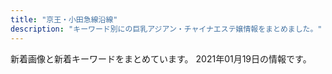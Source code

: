 ```yaml
---
title: "京王・小田急線沿線"
description: "キーワード別にの巨乳アジアン・チャイナエステ嬢情報をまとめました。"
---
```


新着画像と新着キーワードをまとめています。
2021年01月19日の情報です。

<DmmAffiliateIns />
<KeywordTable
  shops={
    [
    {
        "keywords": {},
        "name": "\u30cb\u30e5\u30fc\u30e9\u30a4\u30d5",
        "station": "\u660e\u5927\u524d\u99c5\u4e2d\u592e\u53e3",
        "url": "http://newlife.jpn.cm/",
        "img_links": []
    },
    {
        "keywords": {},
        "station": "JR\u7a32\u7530\u5824\u99c5\u5357\u53e3",
        "img_links": [
            "http://noborito-es.xyz/images/down.png",
            "http://noborito-es.xyz/images/g0.jpg",
            "http://noborito-es.xyz/images/g2.jpg",
            "http://noborito-es.xyz/images/flash2.jpg",
            "http://noborito-es.xyz/images/flash1.jpg",
            "http://noborito-es.xyz/images/g7.jpg",
            "http://noborito-es.xyz/images/info.png",
            "http://noborito-es.xyz/images/g4.jpg",
            "http://noborito-es.xyz/images/mobile.png",
            "http://noborito-es.xyz/images/zi_staff.png",
            "http://noborito-es.xyz/images/kana.jpg",
            "http://noborito-es.xyz/images/g5.jpg",
            "http://noborito-es.xyz/images/g3.jpg",
            "http://noborito-es.xyz/images/g1.jpg",
            "http://noborito-es.xyz/images/g6.jpg",
            "http://noborito-es.xyz/images/02.jpg",
            "http://noborito-es.xyz/images/01.jpg",
            "http://noborito-es.xyz/images/up.png",
            "http://noborito-es.xyz/images/04.jpg"
        ],
        "name": "\u624b\u3082\u307f",
        "url": "http://noborito-es.xyz/"
    },
    {
        "station": "\u8056\u8e5f\u685c\u30b1\u4e18\u99c5\u897f\u53e3",
        "url": "http://gakuen.iest.info/",
        "img_links": [
            "http://gakuen.iest.info/photos/sites/2/2020/04/202004131442543.jpg",
            "http://gakuen.iest.info/images/g13.jpg",
            "http://gakuen.iest.info/photos/sites/2/2020/01/2020012313114295.jpg",
            "http://gakuen.iest.info/images/mobile.jpg",
            "http://gakuen.iest.info/images/g16.jpg",
            "http://gakuen.iest.info/images/g2.jpg",
            "http://gakuen.iest.info/photos/sites/2/2020/06/2020061616280157.jpg",
            "http://gakuen.iest.info/photos/sites/2/2020/02/202002061519106.jpg",
            "http://gakuen.iest.info/images/staff_bj3.jpg",
            "http://gakuen.iest.info/photos/sites/2/2020/12/2020120714105839.jpg",
            "http://gakuen.iest.info/images/top.jpg",
            "http://gakuen.iest.info/photos/sites/2/2021/01/2021011710180345.jpg",
            "http://gakuen.iest.info/photos/sites/2/2020/02/2020021810302988.jpg",
            "http://gakuen.iest.info/photos/sites/2/2020/07/2020072016533176.jpg",
            "http://gakuen.iest.info/photos/sites/2/2020/02/202002181030244.jpg",
            "http://gakuen.iest.info/images/g15.jpg",
            "http://gakuen.iest.info/images/g7.jpg",
            "http://gakuen.iest.info/photos/sites/2/2018/12/2018120914092113.jpg",
            "http://gakuen.iest.info/images/g10.jpg",
            "http://gakuen.iest.info/photos/sites/2/2020/09/2020093013013880.jpg",
            "http://gakuen.iest.info/photos/sites/2/2019/09/2019091711325670.jpg",
            "http://gakuen.iest.info/photos/sites/2/2020/01/2020011414544936.jpg",
            "http://gakuen.iest.info/photos/sites/2/2020/03/202003121411072.jpg",
            "http://gakuen.iest.info/photos/sites/2/2020/03/2020032310123163.jpg",
            "http://gakuen.iest.info/photos/sites/2/2020/02/2020021810301874.jpg",
            "http://gakuen.iest.info/images/pick.jpg",
            "http://gakuen.iest.info/photos/sites/2/2018/12/2018122016370867.jpg",
            "http://gakuen.iest.info/photos/sites/2/2020/04/2020042017530271.jpg",
            "http://gakuen.iest.info/photos/sites/2/2021/01/2021011710180186.jpg",
            "http://gakuen.iest.info/images/s_link.jpg",
            "http://gakuen.iest.info/photos/sites/2/2018/12/2018122016370328.jpg",
            "http://gakuen.iest.info/photos/sites/2/2020/03/2020031710530298.jpg",
            "http://gakuen.iest.info/images/info.jpg",
            "http://gakuen.iest.info/images/g17.jpg",
            "http://gakuen.iest.info/photos/sites/2/2020/01/2020011113280929.jpg",
            "http://gakuen.iest.info/images/2.jpg",
            "http://gakuen.iest.info/images/1.jpg",
            "http://gakuen.iest.info/photos/sites/2/2019/02/2019022817325825.jpg",
            "http://gakuen.iest.info/photos/sites/2/2020/04/2020040617563893.jpg",
            "http://gakuen.iest.info/photos/sites/2/2021/01/2021011710180481.jpg",
            "http://gakuen.iest.info/photos/sites/2/2020/01/202001201156212.jpg",
            "http://gakuen.iest.info/photos/sites/2/2019/03/2019032815331529.jpg",
            "http://gakuen.iest.info/photos/sites/2/2018/12/2018122016365886.jpg",
            "http://gakuen.iest.info/photos/sites/2/2020/07/2020073112251978.jpg",
            "http://gakuen.iest.info/photos/sites/2/2020/05/202005211902408.jpg",
            "http://gakuen.iest.info/images/g1.jpg",
            "http://gakuen.iest.info/images/info2.jpg",
            "http://gakuen.iest.info/photos/sites/2/2020/12/2020121712262192.jpg",
            "http://gakuen.iest.info/images/g3.jpg",
            "http://gakuen.iest.info/photos/sites/2/2019/07/2019070814045162.jpg",
            "http://gakuen.iest.info/images/dairy1.jpg",
            "http://gakuen.iest.info/photos/sites/2/2020/01/2020012313115328.jpg",
            "http://gakuen.iest.info/photos/sites/2/2019/08/2019081415474742.jpg",
            "http://gakuen.iest.info/photos/sites/2/2020/03/2020031710530315.jpg",
            "http://gakuen.iest.info/photos/sites/2/2019/04/2019042412405867.jpg",
            "http://gakuen.iest.info/photos/sites/2/2019/03/2019033017261438.jpg",
            "http://gakuen.iest.info/images/news1.jpg",
            "http://gakuen.iest.info/photos/sites/2/2020/05/2020052119024816.jpg",
            "http://gakuen.iest.info/photos/sites/2/2020/03/2020030312530188.jpg",
            "http://gakuen.iest.info/images/staff0.jpg",
            "http://gakuen.iest.info/images/g14.jpg",
            "http://gakuen.iest.info/images/s_staff.jpg",
            "http://gakuen.iest.info/images/s_cosplay.jpg",
            "http://gakuen.iest.info/photos/sites/2/2020/02/202002181926092.jpg",
            "http://gakuen.iest.info/photos/sites/2/2020/02/2020022712294123.jpg",
            "http://gakuen.iest.info/photos/sites/2/2020/01/2020012918400879.jpg",
            "http://gakuen.iest.info/photos/sites/2/2020/03/2020031917023498.jpg",
            "http://gakuen.iest.info/photos/sites/2/2019/05/2019050913134067.jpg",
            "http://gakuen.iest.info/photos/sites/2/2020/01/2020012313114828.jpg",
            "http://gakuen.iest.info/photos/sites/2/2019/12/2019122012395148.jpg",
            "http://gakuen.iest.info/images/g11.jpg",
            "http://gakuen.iest.info/photos/sites/2/2020/03/2020032315452568.jpg",
            "http://gakuen.iest.info/photos/sites/2/2020/04/2020042017530931.jpg",
            "http://gakuen.iest.info/photos/sites/2/2019/03/2019030516090063.jpg",
            "http://gakuen.iest.info/photos/sites/2/2020/03/2020030612170589.jpg",
            "http://gakuen.iest.info/photos/sites/2/2020/05/2020050117553339.jpg"
        ],
        "name": "\u30de\u30fc\u30e1\u30a4\u30c9",
        "keywords": {}
    },
    {
        "keywords": {
            "85": 1,
            "86": 1,
            "88": 1,
            "C": 2,
            "87": 2,
            "D": 3
        },
        "station": "\u660e\u5927\u524d\u99c5\u4e2d\u592e\u53e3",
        "url": "http://www.bisyouzyo.masg.info/",
        "img_links": [
            "http://www.bisyouzyo.masg.info/images/shop/shop03.jpg",
            "http://www.bisyouzyo.masg.info/images/shop/shop02.jpg",
            "http://www.bisyouzyo.masg.info/files/003-02.jpg",
            "http://www.bisyouzyo.masg.info/images/s_link.png",
            "http://www.bisyouzyo.masg.info/files/004-02.jpg",
            "http://www.bisyouzyo.masg.info/images/r1.jpg",
            "http://www.bisyouzyo.masg.info/images/shop/shop04.jpg",
            "http://www.bisyouzyo.masg.info/files/003.jpg",
            "http://www.bisyouzyo.masg.info/files/002-02.jpg",
            "http://www.bisyouzyo.masg.info/files/001-03.jpg",
            "http://www.bisyouzyo.masg.info/images/r4.jpg",
            "http://www.bisyouzyo.masg.info/images/r5.jpg",
            "http://www.bisyouzyo.masg.info/files/001-02.jpg",
            "http://www.bisyouzyo.masg.info/images/s_staff.png",
            "http://www.bisyouzyo.masg.info/images/end.png",
            "http://www.bisyouzyo.masg.info/files/002-03.jpg",
            "http://www.bisyouzyo.masg.info/files/005-03.jpg",
            "http://www.bisyouzyo.masg.info/files/005.jpg",
            "http://www.bisyouzyo.masg.info/files/004-03.jpg",
            "http://www.bisyouzyo.masg.info/files/004.jpg",
            "http://www.bisyouzyo.masg.info/files/001.jpg",
            "http://www.bisyouzyo.masg.info/images/face.png",
            "http://www.bisyouzyo.masg.info/files/005-02.jpg",
            "http://www.bisyouzyo.masg.info/images/news.png",
            "http://www.bisyouzyo.masg.info/images/shop/shop01.jpg",
            "http://www.bisyouzyo.masg.info/images/r2.jpg",
            "http://www.bisyouzyo.masg.info/files/003-03.jpg",
            "http://www.bisyouzyo.masg.info/images/top.png",
            "http://www.bisyouzyo.masg.info/images/bj2.jpg",
            "http://www.bisyouzyo.masg.info/images/pick.png",
            "http://www.bisyouzyo.masg.info/files/002.jpg"
        ],
        "name": "\u7f8e\u5c11\u5973\u5b66\u5712"
    },
    {
        "url": "http://almond.ests.jp/",
        "img_links": [
            "http://almond.ests.jp/photos/sites/24/2020/11/2020113018465347.jpg",
            "http://almond.ests.jp/photos/sites/24/2020/11/2020113018465067.jpg",
            "http://almond.ests.jp/images/nstaff1.jpg",
            "http://almond.ests.jp/images/line.jpg",
            "http://almond.ests.jp/images/line1.jpg",
            "http://almond.ests.jp/images/newicon.png",
            "http://almond.ests.jp/images/s_staff.png",
            "http://almond.ests.jp/photos/sites/24/2021/01/2021011517191378.jpg",
            "http://almond.ests.jp/images/s_acc.jpg",
            "http://almond.ests.jp/photos/sites/24/2020/12/2020121413001762.jpg",
            "http://almond.ests.jp/images/s_face.png",
            "http://almond.ests.jp/images/mobile.jpg",
            "http://almond.ests.jp/images/nstaff.jpg",
            "http://almond.ests.jp/images/line2.png",
            "http://almond.ests.jp/images/acc1.jpg",
            "http://almond.ests.jp/images/s_news.jpg",
            "http://almond.ests.jp/photos/sites/24/2020/11/2020113018465490.jpg",
            "http://almond.ests.jp/photos/sites/24/2020/11/2020113018465254.jpg",
            "http://almond.ests.jp/images/pickicon.jpg",
            "http://almond.ests.jp/images/top.png"
        ],
        "name": "Lovely",
        "station": "\u5343\u6b73\u70cf\u5c71\u99c5\u5357\u53e3",
        "keywords": {
            "86": 2,
            "85": 2,
            "D": 6,
            "87": 2,
            "C": 13
        }
    },
    {
        "name": "\u9280\u306e\u9234",
        "station": "\u5e9c\u4e2d\u99c5",
        "img_links": [
            "http://www.ginnosuzu.relaxjp.info/images/tel.jpg",
            "http://www.ginnosuzu.relaxjp.info/images/h_line.jpg",
            "http://www.ginnosuzu.relaxjp.info/images/sys.jpg",
            "http://www.ginnosuzu.relaxjp.info/images/news.png",
            "http://www.ginnosuzu.relaxjp.info/files/001.jpg",
            "http://www.ginnosuzu.relaxjp.info/images/tg.jpg",
            "http://www.ginnosuzu.relaxjp.info/images/interior_t.jpg",
            "http://www.ginnosuzu.relaxjp.info/images/int1.jpg",
            "http://www.ginnosuzu.relaxjp.info/files/002.jpg",
            "http://www.ginnosuzu.relaxjp.info/images/mobile.jpg",
            "http://www.ginnosuzu.relaxjp.info/images/int3.jpg",
            "http://www.ginnosuzu.relaxjp.info/images/s1.png",
            "http://www.ginnosuzu.relaxjp.info/files/003.jpg",
            "http://www.ginnosuzu.relaxjp.info/images/staff_t.jpg",
            "http://www.ginnosuzu.relaxjp.info/images/int2.jpg",
            "http://www.ginnosuzu.relaxjp.info/images/head.jpg"
        ],
        "url": "http://www.ginnosuzu.relaxjp.info/",
        "keywords": {
            "86": 2,
            "D": 2,
            "87": 1,
            "C": 1
        }
    },
    {
        "url": "http://www.kousei-jyunen.com/",
        "name": "\u6f64\u5712",
        "img_links": [
            "http://www.kousei-jyunen.com/images/top-munu-1_05.jpg",
            "http://www.kousei-jyunen.com/images/top-munu-2_05.jpg",
            "http://www.kousei-jyunen.com/images/top-1_03.jpg",
            "http://www.kousei-jyunen.com/images/top-munu-2_02.jpg",
            "http://www.kousei-jyunen.com/images/top-munu-1_04.jpg",
            "http://www.kousei-jyunen.com/flash.jpg",
            "http://www.kousei-jyunen.com/images/top-1_02.jpg",
            "http://www.kousei-jyunen.com/images/top-1_04.jpg",
            "http://www.kousei-jyunen.com/images/sta.jpg",
            "http://www.kousei-jyunen.com/images/sys.jpg",
            "http://www.kousei-jyunen.com/images/top-munu-2_01.jpg",
            "http://www.kousei-jyunen.com/images/news.jpg",
            "http://www.kousei-jyunen.com/images/top-munu-1_01.jpg",
            "http://www.kousei-jyunen.com/images/top-ib.jpg",
            "http://www.kousei-jyunen.com/images/index_qr.jpg",
            "http://www.kousei-jyunen.com/images/staff.jpg",
            "http://www.kousei-jyunen.com/images/info.jpg",
            "http://www.kousei-jyunen.com/images/top-munu-2_03.jpg",
            "http://www.kousei-jyunen.com/images/top-munu-1_02.jpg",
            "http://www.kousei-jyunen.com/images/top-munu-1_03.jpg",
            "http://www.kousei-jyunen.com/images/top-1_01.jpg",
            "http://www.kousei-jyunen.com/images/top-munu-2_04.jpg",
            "http://www.kousei-jyunen.com/images/top-1_05.jpg"
        ],
        "keywords": {},
        "station": "\u6210\u57ce\u5b66\u5712\u524d\u99c5"
    },
    {
        "url": "http://iyashien-est.com/",
        "name": "\u7652\u3057\u82d1",
        "img_links": [
            "http://iyashien-est.com/girl/1.jpg",
            "http://iyashien-est.com/images/capinfo.jpg",
            "http://iyashien-est.com/girl/2.jpg",
            "http://iyashien-est.com/images/room/photo03.jpg",
            "http://iyashien-est.com/images/room/photo04.jpg",
            "http://iyashien-est.com/images/room/photo02.jpg",
            "http://iyashien-est.com/images/index.jpg",
            "http://iyashien-est.com/girl/16.jpg",
            "http://iyashien-est.com/girl/7.jpg",
            "http://iyashien-est.com/images/room/photo01.jpg",
            "http://iyashien-est.com/girl/6.jpg",
            "http://iyashien-est.com/girl/5.jpg",
            "http://iyashien-est.com/girl/4.jpg",
            "http://iyashien-est.com/girl/9.jpg",
            "http://iyashien-est.com/images/staff.jpg",
            "http://iyashien-est.com/girl/3.jpg"
        ],
        "station": "\u5e9c\u4e2d\u99c5\u5357\u53e3",
        "keywords": {
            "C": 7
        }
    },
    {
        "name": "Impact \uff5e\u30a4\u30f3\u30d1\u30af\u30c8\uff5e",
        "img_links": [
            "http://xn--vckg5a9gugx77pgi4bmma.xyz/image/girl8.jpg",
            "http://xn--vckg5a9gugx77pgi4bmma.xyz/image/img2.jpg",
            "http://xn--vckg5a9gugx77pgi4bmma.xyz/image/img3.jpg",
            "http://xn--vckg5a9gugx77pgi4bmma.xyz/image/girl1.jpg",
            "http://xn--vckg5a9gugx77pgi4bmma.xyz/image/girl3.jpg",
            "http://xn--vckg5a9gugx77pgi4bmma.xyz/image/navihiden.png",
            "http://xn--vckg5a9gugx77pgi4bmma.xyz/image/img4.jpg"
        ],
        "url": "http://xn--vckg5a9gugx77pgi4bmma.xyz/",
        "station": "\u4e0b\u9ad8\u4e95\u6238\u99c5\u5317\u53e3",
        "keywords": {}
    },
    {
        "keywords": {
            "D": 18,
            "88": 2,
            "87": 15,
            "86": 3,
            "C": 2
        },
        "station": "\u5343\u6b73\u70cf\u5c71\u99c5\u5317\u53e3",
        "img_links": [
            "http://www.vivi.esjp.site/images/staff_line.png",
            "http://www.vivi.esjp.site/files/007.jpg",
            "http://www.vivi.esjp.site/files/006.jpg",
            "http://www.vivi.esjp.site/images/link_line.png",
            "http://www.vivi.esjp.site/files/004.jpg",
            "http://www.vivi.esjp.site/images/top.png",
            "http://www.vivi.esjp.site/files/021.jpg",
            "http://www.vivi.esjp.site/files/010.jpg",
            "http://www.vivi.esjp.site/images/shop/shop03.jpg",
            "http://www.vivi.esjp.site/files/001-02.jpg",
            "http://www.vivi.esjp.site/files/014.jpg",
            "http://www.vivi.esjp.site/images/top_sche.png",
            "http://www.vivi.esjp.site/files/021-02.jpg",
            "http://www.vivi.esjp.site/files/018.jpg",
            "http://www.vivi.esjp.site/files/010-02.jpg",
            "http://www.vivi.esjp.site/files/019-02.jpg",
            "http://www.vivi.esjp.site/images/shop/shop01.jpg",
            "http://www.vivi.esjp.site/files/022-02.jpg",
            "http://www.vivi.esjp.site/images/shop/shop02.jpg",
            "http://www.vivi.esjp.site/files/002-02.jpg",
            "http://www.vivi.esjp.site/files/008.jpg",
            "http://www.vivi.esjp.site/files/017.jpg",
            "http://www.vivi.esjp.site/files/007-02.jpg",
            "http://www.vivi.esjp.site/files/016-02.jpg",
            "http://www.vivi.esjp.site/files/020.jpg",
            "http://www.vivi.esjp.site/files/014-02.jpg",
            "http://www.vivi.esjp.site/files/008-02.jpg",
            "http://www.vivi.esjp.site/files/003-02.jpg",
            "http://www.vivi.esjp.site/images/girl-z2.jpg",
            "http://www.vivi.esjp.site/files/017-02.jpg",
            "http://www.vivi.esjp.site/files/013-02.jpg",
            "http://www.vivi.esjp.site/files/009-02.jpg",
            "http://www.vivi.esjp.site/images/bj3.png",
            "http://www.vivi.esjp.site/files/016.jpg",
            "http://www.vivi.esjp.site/files/013.jpg",
            "http://www.vivi.esjp.site/images/shop/shop04.jpg",
            "http://www.vivi.esjp.site/files/020-02.jpg",
            "http://www.vivi.esjp.site/files/019.jpg",
            "http://www.vivi.esjp.site/files/006-02.jpg",
            "http://www.vivi.esjp.site/files/002.jpg",
            "http://www.vivi.esjp.site/files/011.jpg",
            "http://www.vivi.esjp.site/files/018-02.jpg",
            "http://www.vivi.esjp.site/files/022.jpg",
            "http://www.vivi.esjp.site/files/015.jpg",
            "http://www.vivi.esjp.site/files/001.jpg",
            "http://www.vivi.esjp.site/images/mobile.jpg",
            "http://www.vivi.esjp.site/files/011-02.jpg",
            "http://www.vivi.esjp.site/files/004-02.jpg",
            "http://www.vivi.esjp.site/files/003.jpg",
            "http://www.vivi.esjp.site/images/girl-z1.jpg",
            "http://www.vivi.esjp.site/files/009.jpg",
            "http://www.vivi.esjp.site/files/015-02.jpg"
        ],
        "name": "ViVi",
        "url": "http://www.vivi.esjp.site/"
    },
    {
        "station": "\u5343\u6b73\u70cf\u5c71\u99c5\u5317\u53e3",
        "name": "\u30ec\u30a4\u30f3\u30dc\u30fc",
        "keywords": {
            "F": 9,
            "C": 14,
            "\u30bb\u30af\u30b7\u30fc": 2,
            "D": 41,
            "E": 39,
            "86": 9
        },
        "img_links": [
            "https://es-relax.tokyo/wp-content/uploads/2020/02/555rainbow.jpg",
            "https://es-relax.tokyo/wp-content/uploads/2020/02/4344rainbow.jpg",
            "https://es-relax.tokyo/wp-content/uploads/2020/02/9rainbow.jpg",
            "https://es-relax.tokyo/wp-content/uploads/2020/02/4321121rainbow.jpg",
            "https://es-relax.tokyo/wp-content/uploads/2020/04/6566rainbow.jpg",
            "https://es-relax.tokyo/wp-content/uploads/2020/02/22rainbow.jpg",
            "https://es-relax.tokyo/wp-content/themes/este/img/1.jpg",
            "https://es-relax.tokyo/wp-content/uploads/2020/03/7777rainbow.jpg",
            "https://es-relax.tokyo/wp-content/uploads/2020/02/111rainbow.jpg",
            "https://es-relax.tokyo/wp-content/uploads/2020/02/5rainbow.jpg",
            "https://es-relax.tokyo/wp-content/uploads/2020/02/4576rainbow.jpg",
            "https://es-relax.tokyo/wp-content/uploads/2020/06/67543234rainbow.jpg",
            "https://es-relax.tokyo/wp-content/uploads/2020/03/999rainbow.jpg",
            "https://es-relax.tokyo/wp-content/uploads/2020/07/1234567rainbow.jpg",
            "https://es-relax.tokyo/wp-content/uploads/2020/02/121rainbow.jpg",
            "https://es-relax.tokyo/wp-content/uploads/2020/03/89761aarainbow.jpg",
            "https://es-relax.tokyo/wp-content/uploads/2020/11/87621rainbow.jpg",
            "https://es-relax.tokyo/wp-content/uploads/2020/03/777rainbow.jpg",
            "https://es-relax.tokyo/wp-content/uploads/2020/02/1rainbow-1.jpg",
            "https://es-relax.tokyo/wp-content/themes/este/img/tel_footer.png",
            "https://es-relax.tokyo/wp-content/uploads/2020/02/4rainbow.jpg",
            "https://es-relax.tokyo/wp-content/uploads/2020/02/987sarainbow.jpg",
            "https://es-relax.tokyo/wp-content/themes/este/img/tel_header.png",
            "https://es-relax.tokyo/wp-content/uploads/2020/02/7rainbow.jpg",
            "https://es-relax.tokyo/wp-content/themes/este/img/top-img04.png",
            "https://es-relax.tokyo/wp-content/themes/este/img/call.png",
            "https://es-relax.tokyo/wp-content/uploads/2020/02/1rainbow.jpg",
            "https://es-relax.tokyo/wp-content/uploads/2020/02/58743rainbow.jpg",
            "https://es-relax.tokyo/wp-content/uploads/2020/11/908271rainbow.jpg",
            "https://es-relax.tokyo/wp-content/uploads/2020/02/7rainbow-1.jpg",
            "https://es-relax.tokyo/wp-content/themes/este/img/top-img01.png",
            "https://es-relax.tokyo/wp-content/uploads/2020/02/8976251rainbow.jpg",
            "https://es-relax.tokyo/wp-content/uploads/2020/07/982561rainbow.jpg",
            "https://es-relax.tokyo/wp-content/themes/este/img/top-img01b.png",
            "https://es-relax.tokyo/wp-content/uploads/2020/12/98765rainbow.jpg",
            "https://es-relax.tokyo/wp-content/uploads/2020/02/3rainbow-1.jpg",
            "https://es-relax.tokyo/wp-content/uploads/2020/02/897621arainbow.jpg",
            "https://es-relax.tokyo/wp-content/themes/este/img/2.jpg",
            "https://es-relax.tokyo/wp-content/uploads/2020/02/654516rainbow.jpg",
            "https://es-relax.tokyo/wp-content/uploads/2020/02/88rainbow.jpg",
            "https://es-relax.tokyo/wp-content/uploads/2020/03/11111rainbow.jpg",
            "https://es-relax.tokyo/wp-content/themes/este/img/top-img01a.png",
            "https://es-relax.tokyo/wp-content/uploads/2020/02/962781rainbow.jpg",
            "https://es-relax.tokyo/wp-content/uploads/2020/02/99rainbow.jpg",
            "https://es-relax.tokyo/wp-content/uploads/2020/02/3rainbow.jpg",
            "https://es-relax.tokyo/wp-content/themes/este/img/4.jpg",
            "https://es-relax.tokyo/wp-content/uploads/2020/02/2rainbow.jpg",
            "https://es-relax.tokyo/wp-content/uploads/2020/02/66rainbow.jpg",
            "https://es-relax.tokyo/wp-content/uploads/2020/10/897654rainbow.jpg",
            "https://es-relax.tokyo/wp-content/uploads/2020/02/3334rainbow.jpg",
            "https://es-relax.tokyo/wp-content/uploads/2020/02/1211rainbow.jpg",
            "https://es-relax.tokyo/wp-content/uploads/2020/02/55rainbow.jpg",
            "https://es-relax.tokyo/wp-content/uploads/2020/02/67878rainbow.jpg",
            "https://es-relax.tokyo/wp-content/themes/este/img/3.jpg",
            "https://es-relax.tokyo/wp-content/uploads/2020/04/111rainbow.jpg",
            "https://es-relax.tokyo/wp-content/themes/este/img/top-img02.png"
        ],
        "url": "https://es-relax.tokyo/"
    },
    {
        "keywords": {
            "89": 2,
            "D": 2,
            "E": 2,
            "91": 1
        },
        "name": "\u97f3\u59eb \uff5e\u30aa\u30c8\u30d2\u30e1\uff5e",
        "img_links": [
            "http://otohime.relaxnabi.com/css/nav/nav-004.png",
            "http://otohime.relaxnabi.com/css/nav/nav-001.png",
            "http://otohime.relaxnabi.com/css/staff/staff01.png",
            "http://otohime.relaxnabi.com/css/nav/nav-002.png",
            "http://otohime.relaxnabi.com/css/osusume04.png",
            "http://otohime.relaxnabi.com/css/staff/staff02-a.png",
            "http://otohime.relaxnabi.com/css/staff/staff01-a.png",
            "http://otohime.relaxnabi.com/css/nav/nav-003.png",
            "http://otohime.relaxnabi.com/css/staff/staff04-a.png",
            "http://otohime.relaxnabi.com/css/nav/nav-005.png",
            "http://otohime.relaxnabi.com/css/staff/staff03-a.png",
            "http://otohime.relaxnabi.com/css/01.png",
            "http://otohime.relaxnabi.com/css/staff/staff03.png",
            "http://otohime.relaxnabi.com/css/tel.png",
            "http://otohime.relaxnabi.com/css/nav/nav-006.png",
            "http://otohime.relaxnabi.com/css/top03.png",
            "http://otohime.relaxnabi.com/css/staff/staff02.png",
            "http://otohime.relaxnabi.com/css/baner03.jpg",
            "http://otohime.relaxnabi.com/css/staff/staff04.png"
        ],
        "url": "http://otohime.relaxnabi.com/",
        "station": "\u5343\u6b73\u70cf\u5c71\u99c5\u5317\u53e3"
    },
    {
        "station": "\u7a32\u7530\u5824\u99c5",
        "img_links": [
            "http://est70.xyz/lam/girl/g04.png",
            "http://est70.xyz/lam/girl/g06.png",
            "http://est70.xyz/lam/images/button-5.png",
            "http://est70.xyz/lam/images/tel-bar.png",
            "http://est70.xyz/lam/images/button-4.png",
            "http://est70.xyz/lam/girl/3.jpg",
            "http://est70.xyz/lam/girl/4.jpg",
            "http://est70.xyz/lam/images/button-2.png",
            "http://est70.xyz/lam/images/tt.png",
            "http://est70.xyz/lam/girl/5.jpg",
            "http://est70.xyz/lam/girl/6.jpg",
            "http://est70.xyz/lam/images/button-1.png",
            "http://est70.xyz/lam/images/button-6.png",
            "http://est70.xyz/lam/girl/g03.png",
            "http://est70.xyz/lam/girl/g05.png",
            "http://est70.xyz/lam/images/footer.png",
            "http://est70.xyz/lam/images/concept.png",
            "http://est70.xyz/lam/images/button-3.png"
        ],
        "name": "Look at me",
        "keywords": {},
        "url": "http://est70.xyz/lam/"
    },
    {
        "url": "http://www.mojitojd.xyz/",
        "station": "\u8abf\u5e03\u99c5\u6771\u53e3",
        "img_links": [
            "http://www.mojitojd.xyz/uploads/allimg/200930/1-200930094123.jpg",
            "http://www.mojitojd.xyz/uploads/201226/1-201226111010B0.jpg",
            "http://www.mojitojd.xyz/style/mainvisual_01_s.jpg",
            "http://www.mojitojd.xyz/style/sw_tel.png",
            "http://www.mojitojd.xyz/style/icon_new.png",
            "http://www.mojitojd.xyz/style/icon_ranking_01.png",
            "http://www.mojitojd.xyz/style/trigger.jpg",
            "http://www.mojitojd.xyz/uploads/201226/1-201226112111454.jpg",
            "http://www.mojitojd.xyz/uploads/201226/1-201226111H3126.jpg",
            "http://www.mojitojd.xyz/uploads/201226/1-20122611191Q05.jpg",
            "http://www.mojitojd.xyz/style/head_therapist.jpg",
            "http://www.mojitojd.xyz/style/head_interior.jpg",
            "http://www.mojitojd.xyz/uploads/201226/1-201226112001463.jpg",
            "http://www.mojitojd.xyz/uploads/201226/1-2012261120423N.jpg",
            "http://www.mojitojd.xyz/uploads/201226/1-201226111Q3228.jpg",
            "http://www.mojitojd.xyz/style/bottom_therapist.jpg",
            "http://www.mojitojd.xyz/uploads/allimg/201229/1-2012291A143.jpg",
            "http://www.mojitojd.xyz/style/mainvisual_02.jpg",
            "http://www.mojitojd.xyz/style/sw_home.png",
            "http://www.mojitojd.xyz/uploads/201226/1-2012261A316447.jpg",
            "http://www.mojitojd.xyz/uploads/201229/1-2012291649129B.jpg",
            "http://www.mojitojd.xyz/uploads/201226/1-201226111JU10.jpg",
            "http://www.mojitojd.xyz/style/mainvisual_02_s.jpg",
            "http://www.mojitojd.xyz/style/mainvisual_01.jpg",
            "http://www.mojitojd.xyz/uploads/allimg/200930/1-200930094059.jpg",
            "http://www.mojitojd.xyz/uploads/allimg/200930/1-200930094039.jpg"
        ],
        "name": "\u685c",
        "keywords": {
            "90": 6,
            "C": 8,
            "D": 24,
            "86": 12,
            "84": 8
        }
    },
    {
        "img_links": [
            "http://soleil.ests.jp/images/news.png",
            "http://soleil.ests.jp/images/mobile.jpg",
            "http://soleil.ests.jp/photos/sites/56/2019/03/2019032114172725.jpg",
            "http://soleil.ests.jp/images/2.jpg",
            "http://soleil.ests.jp/photos/sites/56/2019/10/2019102319074036.jpg",
            "http://soleil.ests.jp/photos/sites/56/2019/01/2019010410261048.jpg",
            "http://soleil.ests.jp/photos/sites/56/2020/08/2020080411123680.jpg",
            "http://soleil.ests.jp/photos/sites/56/2018/09/2018092416510293.jpg",
            "http://soleil.ests.jp/images/info.jpg",
            "http://soleil.ests.jp/photos/sites/56/2019/10/2019102319030186.jpg",
            "http://soleil.ests.jp/photos/sites/56/2019/11/2019112516575451.jpg",
            "http://soleil.ests.jp/images/top.jpg",
            "http://soleil.ests.jp/photos/sites/56/2019/10/2019102319030547.jpg",
            "http://soleil.ests.jp/images/s_reruit.png",
            "http://soleil.ests.jp/images/1.jpg",
            "http://soleil.ests.jp/images/top1.jpg",
            "http://soleil.ests.jp/photos/sites/56/2019/03/2019032015491329.jpg",
            "http://soleil.ests.jp/photos/sites/56/2018/09/2018092414015491.jpg",
            "http://soleil.ests.jp/images/s_staff.png"
        ],
        "keywords": {
            "89": 4,
            "C": 4,
            "E": 4,
            "D": 6,
            "85": 2,
            "86": 6,
            "F": 2,
            "87": 4
        },
        "name": "Soleil \u30fb\u30bd\u30ec\u30a4\u30e6",
        "url": "http://soleil.ests.jp/",
        "station": "\u8056\u8e5f\u685c\u30f6\u4e18\u99c5\u6771\u53e3"
    },
    {
        "url": "http://www.mens-chitose.com/",
        "name": "\u5065\u5eb7\u697d",
        "img_links": [
            "http://www.mens-chitose.com/images/attention.png",
            "http://www.mens-chitose.com/images/coverParts.png",
            "http://www.mens-chitose.com/images/infoSlide01.jpg",
            "http://www.mens-chitose.com/images/info.jpg",
            "http://www.mens-chitose.com/files/013.jpg",
            "http://www.mens-chitose.com/images/concept.jpg",
            "http://www.mens-chitose.com/files/001.jpg",
            "http://www.mens-chitose.com/files/011.jpg"
        ],
        "keywords": {
            "D": 3,
            "86": 3
        },
        "station": "\u5343\u6b73\u8239\u6a4b\u99c5\u5317\u53e3"
    },
    {
        "station": "\u767b\u6238\u99c5",
        "url": "http://ainoumi.estheya.com/",
        "img_links": [
            "http://ainoumi.estheya.com/css/nav/nav-004.png",
            "http://ainoumi.estheya.com/css/osusume03.jpg",
            "http://ainoumi.estheya.com/css/staff/staff02.jpg",
            "http://ainoumi.estheya.com/css/tel.png",
            "http://ainoumi.estheya.com/css/staff/staff05.jpg",
            "http://ainoumi.estheya.com/css/nav/nav-006.png",
            "http://ainoumi.estheya.com/css/top01.png",
            "http://ainoumi.estheya.com/css/nav/nav-005.png",
            "http://ainoumi.estheya.com/css/staff/staff01.jpg",
            "http://ainoumi.estheya.com/css/staff/staff04.jpg",
            "http://ainoumi.estheya.com/css/nav/nav-002.png",
            "http://ainoumi.estheya.com/css/staff/staff03.jpg",
            "http://ainoumi.estheya.com/css/nav/nav-001.png",
            "http://ainoumi.estheya.com/css/nav/nav-003.png"
        ],
        "keywords": {
            "C": 1,
            "E": 1,
            "86": 1,
            "D": 3,
            "87": 1,
            "89": 2,
            "91": 1
        },
        "name": "\u611b\u306e\u6d77"
    },
    {
        "img_links": [
            "https://eternal-tokyo.net/girls/yuri/b.jpg",
            "http://eternal-tokyo.net/img/meidai.png",
            "http://eternal-tokyo.net/girls/emi/b.jpg",
            "http://eternal-tokyo.net/girls/yuki/c.jpg",
            "https://eternal-tokyo.net/img/bar_right_cover.png",
            "http://eternal-tokyo.net/girls/kaede/a.jpg",
            "http://eternal-tokyo.net/img/slider/2.jpg",
            "https://eternal-tokyo.net/girls/kaede/d.jpg",
            "http://eternal-tokyo.net/girls/yuki/b.jpg",
            "https://eternal-tokyo.net/girls/rui/b.jpg",
            "http://eternal-tokyo.net/girls/emi/a.jpg",
            "http://eternal-tokyo.net/girls/yuri/d.jpg",
            "http://eternal-tokyo.net/girls/momo/e.jpg",
            "https://eternal-tokyo.net/girls/yuri/c.jpg",
            "https://eternal-tokyo.net/img/bar_newgirl.png",
            "http://eternal-tokyo.net/img/slider/1.jpg",
            "http://eternal-tokyo.net/girls/hina/a.jpg",
            "http://eternal-tokyo.net/girls/yuki/a.jpg",
            "http://eternal-tokyo.net/girls/momo/d.jpg",
            "http://eternal-tokyo.net/girls/yuki/d.jpg",
            "https://eternal-tokyo.net/girls/yuri/e.jpg",
            "https://eternal-tokyo.net/img/meidai.png",
            "http://eternal-tokyo.net/girls/kaede/d.jpg",
            "https://eternal-tokyo.net/img/qr.png",
            "https://eternal-tokyo.net/girls/rui/d.jpg",
            "http://eternal-tokyo.net/girls/yuri/e.jpg",
            "http://eternal-tokyo.net/img/bar_info.png",
            "https://eternal-tokyo.net/girls/momo/a.jpg",
            "http://eternal-tokyo.net/girls/emi/e.jpg",
            "https://eternal-tokyo.net/girls/rui/a.jpg",
            "http://eternal-tokyo.net/img/qr.png",
            "https://eternal-tokyo.net/girls/rui/c.jpg",
            "http://eternal-tokyo.net/img/bar_right_cover.png",
            "http://eternal-tokyo.net/img/bar_right_mailmaga.png",
            "http://eternal-tokyo.net/girls/hina/e.jpg",
            "https://eternal-tokyo.net/girls/yuri/a.jpg",
            "http://eternal-tokyo.net/img/bar_right_mobile.png",
            "https://eternal-tokyo.net/girls/kaede/e.jpg",
            "http://eternal-tokyo.net/girls/emi/d.jpg",
            "https://eternal-tokyo.net/girls/yuri/d.jpg",
            "https://eternal-tokyo.net/img/bar_info.png",
            "https://eternal-tokyo.net/img/bar_right_mailmaga.png",
            "http://eternal-tokyo.net/girls/hina/b.jpg",
            "https://eternal-tokyo.net/img/slider/2.jpg",
            "https://eternal-tokyo.net/girls/kaede/a.jpg",
            "http://eternal-tokyo.net/girls/rui/e.jpg",
            "https://eternal-tokyo.net/img/bg_header.png",
            "http://eternal-tokyo.net/girls/momo/a.jpg",
            "http://eternal-tokyo.net/girls/yuri/c.jpg",
            "https://eternal-tokyo.net/girls/hina/a.jpg",
            "https://eternal-tokyo.net/img/bar_right_mobile.png",
            "http://eternal-tokyo.net/girls/rui/c.jpg",
            "http://eternal-tokyo.net/girls/yuri/a.jpg",
            "http://eternal-tokyo.net/girls/yuri/b.jpg",
            "http://eternal-tokyo.net/girls/hina/d.jpg",
            "http://eternal-tokyo.net/girls/kaede/e.jpg",
            "http://eternal-tokyo.net/girls/rui/a.jpg",
            "http://eternal-tokyo.net/img/bar_newgirl.png",
            "http://eternal-tokyo.net/girls/rui/b.jpg",
            "http://eternal-tokyo.net/girls/emi/c.jpg",
            "http://eternal-tokyo.net/girls/kaede/c.jpg",
            "https://eternal-tokyo.net/img/slider/1.jpg",
            "https://eternal-tokyo.net/girls/emi/a.jpg",
            "http://eternal-tokyo.net/img/bg_header.png",
            "http://eternal-tokyo.net/girls/momo/b.jpg",
            "http://eternal-tokyo.net/girls/yuki/e.jpg",
            "https://eternal-tokyo.net/girls/rui/e.jpg",
            "https://eternal-tokyo.net/girls/kaede/b.jpg",
            "http://eternal-tokyo.net/girls/momo/c.jpg",
            "http://eternal-tokyo.net/girls/hina/c.jpg",
            "https://eternal-tokyo.net/girls/yuki/a.jpg",
            "https://eternal-tokyo.net/girls/kaede/c.jpg",
            "http://eternal-tokyo.net/img/pc.png",
            "http://eternal-tokyo.net/girls/kaede/b.jpg",
            "http://eternal-tokyo.net/img/bar_sch.png",
            "https://eternal-tokyo.net/img/bar_sch.png",
            "http://eternal-tokyo.net/girls/rui/d.jpg"
        ],
        "url": "http://eternal-tokyo.net/",
        "name": "\u30a8\u30bf\u30fc\u30ca\u30eb",
        "station": "\u660e\u5927\u524d\u99c5\u4e2d\u592e\u53e3",
        "keywords": {
            "D": 11,
            "83": 4,
            "F": 4,
            "86": 11,
            "85": 20,
            "84": 11,
            "88": 4,
            "C": 35
        }
    },
    {
        "url": "http://www.perfect-plan.iesjp.com/",
        "name": "\u30d1\u30fc\u30d5\u30a7\u30af\u30c8\u30fb\u30d7\u30e9\u30f3",
        "station": "\u7b39\u585a\u99c5\u5317\u53e3",
        "keywords": {
            "86": 1,
            "87": 1,
            "D": 4,
            "85": 2
        },
        "img_links": [
            "http://www.perfect-plan.iesjp.com/images/interior.png",
            "http://www.perfect-plan.iesjp.com/images/staff.png",
            "http://www.perfect-plan.iesjp.com/files/008.jpg",
            "http://www.perfect-plan.iesjp.com/images/left01.png",
            "http://www.perfect-plan.iesjp.com/files/005.jpg",
            "http://www.perfect-plan.iesjp.com/images/ta.png",
            "http://www.perfect-plan.iesjp.com/files/007.jpg",
            "http://www.perfect-plan.iesjp.com/images/top.png",
            "http://www.perfect-plan.iesjp.com/images/interior_bg.png",
            "http://www.perfect-plan.iesjp.com/images/mobile.png",
            "http://www.perfect-plan.iesjp.com/images/flash.jpg",
            "http://www.perfect-plan.iesjp.com/files/001.jpg"
        ]
    },
    {
        "img_links": [
            "http://hime.abnavi.info/images/themes/pink/s_pickup.png",
            "http://hime.abnavi.info/photos/sites/54/2020/11/2020112316253050.jpg",
            "http://hime.abnavi.info/photos/sites/54/2021/01/2021010913515344.jpg",
            "http://hime.abnavi.info/images/room3.jpg",
            "http://hime.abnavi.info/photos/sites/54/2020/06/2020063010152370.jpg",
            "http://hime.abnavi.info/images/room4.jpg",
            "http://hime.abnavi.info/images/themes/pink/no2.png",
            "http://hime.abnavi.info/images/themes/pink/s_ranking.png",
            "http://hime.abnavi.info/images/room2.jpg",
            "http://hime.abnavi.info/photos/sites/54/2020/12/2020121117390772.jpg",
            "http://hime.abnavi.info/photos/sites/54/2020/09/2020090217315938.jpg",
            "http://hime.abnavi.info/images/themes/pink/s_staff.png",
            "http://hime.abnavi.info/images/themes/pink/r3.jpg",
            "http://hime.abnavi.info/photos/sites/54/2020/09/2020092210315456.jpg",
            "http://hime.abnavi.info/photos/sites/54/2020/06/202006161819212.jpg",
            "http://hime.abnavi.info/images/themes/pink/no1.png",
            "http://hime.abnavi.info/images/themes/pink/line.png",
            "http://hime.abnavi.info/photos/sites/54/2020/06/2020061618192035.jpg",
            "http://hime.abnavi.info/photos/sites/54/2020/12/2020122110155978.jpg",
            "http://hime.abnavi.info/photos/sites/54/2020/06/2020061618191940.jpg",
            "http://hime.abnavi.info/images/room1.jpg",
            "http://hime.abnavi.info/images/themes/pink/s_link.png",
            "http://hime.abnavi.info/images/themes/pink/mobile.jpg",
            "http://hime.abnavi.info/photos/sites/54/2020/10/2020100313192397.jpg",
            "http://hime.abnavi.info/images/themes/pink/s_newface.png",
            "http://hime.abnavi.info/images/themes/pink/s_news.png"
        ],
        "station": "\u8abf\u5e03\u99c5\u6771\u53e3",
        "name": "\u59eb",
        "url": "http://hime.abnavi.info/",
        "keywords": {
            "87": 4,
            "D": 40,
            "86": 24,
            "85": 12,
            "83": 4,
            "C": 23
        }
    },
    {
        "name": "\u7652",
        "station": "\u767b\u6238\u99c5\u591a\u6469\u5ddd\u53e3",
        "keywords": {},
        "img_links": [
            "http://www.gokuyu.work/images/tr.jpg",
            "http://www.gokuyu.work/images/sys.jpg",
            "http://www.gokuyu.work/sp/images/topgirl.jpg",
            "http://www.gokuyu.work/staff/yuna.jpg",
            "http://www.gokuyu.work/images/newsb.png",
            "http://www.gokuyu.work/img/rina1.jpg",
            "http://www.gokuyu.work/images/b1.jpg",
            "http://www.gokuyu.work/sp/images/ac1.jpg",
            "http://www.gokuyu.work/staff/ayu.jpg",
            "http://www.gokuyu.work/sp/images/staff_t.jpg",
            "http://www.gokuyu.work/images/tg_t.jpg",
            "http://www.gokuyu.work/images/int2.jpg",
            "http://www.gokuyu.work/sp/staff/ayu.jpg",
            "http://www.gokuyu.work/images/concept.jpg",
            "http://www.gokuyu.work/img/yuna1.jpg",
            "http://www.gokuyu.work/sp/images/int2.jpg",
            "http://www.gokuyu.work/sp/menu/staff.jpg",
            "http://www.gokuyu.work/images/rec.jpg",
            "http://www.gokuyu.work/images/sm.jpg",
            "http://www.gokuyu.work/sp/img/rina1.jpg",
            "http://www.gokuyu.work/sp/images/int1.jpg",
            "http://www.gokuyu.work/staff/moe.jpg",
            "http://www.gokuyu.work/sp/images/interior_t.jpg",
            "http://www.gokuyu.work/images/news_t.jpg",
            "http://www.gokuyu.work/sp/img/ayu1.jpg",
            "http://www.gokuyu.work/sp/staff/yuna.jpg",
            "http://www.gokuyu.work/sp/images/sys.jpg",
            "http://www.gokuyu.work/staff/rina.jpg",
            "http://www.gokuyu.work/sp/images/head.jpg",
            "http://www.gokuyu.work/images/ta.jpg",
            "http://www.gokuyu.work/images/b2.jpg",
            "http://www.gokuyu.work/sp/staff/moe.jpg",
            "http://www.gokuyu.work/images/interior_t.jpg",
            "http://www.gokuyu.work/sp/staff/rina.jpg",
            "http://www.gokuyu.work/img/ayu1.jpg",
            "http://www.gokuyu.work/images/staff_t.jpg",
            "http://www.gokuyu.work/sp/images/tel.jpg",
            "http://www.gokuyu.work/sp/menu/top.jpg",
            "http://www.gokuyu.work/sp/images/footer.jpg",
            "http://www.gokuyu.work/sp/images/ta.jpg",
            "http://www.gokuyu.work/images/head.jpg",
            "http://www.gokuyu.work/sp/images/news.jpg",
            "http://www.gokuyu.work/sp/images/rec.jpg",
            "http://www.gokuyu.work/img/moe1.jpg",
            "http://www.gokuyu.work/sp/images/newsb.png",
            "http://www.gokuyu.work/images/int1.jpg",
            "http://www.gokuyu.work/sp/img/yuna1.jpg",
            "http://www.gokuyu.work/sp/img/moe1.jpg"
        ],
        "url": "http://www.gokuyu.work/"
    },
    {
        "img_links": [
            "http://hatagayarelax.xyz/css/top-left0001.jpg",
            "http://hatagayarelax.xyz/css/nav/nav-003.jpg",
            "http://hatagayarelax.xyz/staff/yuyu/01.jpg",
            "http://hatagayarelax.xyz/staff/yuu/01.jpg",
            "http://hatagayarelax.xyz/css/staff/up.jpg",
            "http://hatagayarelax.xyz/staff/rora/01.jpg",
            "http://hatagayarelax.xyz/staff/yuna/01.jpg",
            "http://hatagayarelax.xyz/staff/nana/01.jpg",
            "http://hatagayarelax.xyz/css/staff/new.jpg",
            "http://hatagayarelax.xyz/staff/sizuka/02.jpg",
            "http://hatagayarelax.xyz/staff/airi/01.jpg",
            "http://hatagayarelax.xyz/css/top02.jpg",
            "http://hatagayarelax.xyz/staff/miho/02.jpg",
            "http://hatagayarelax.xyz/staff/emi/01.jpg",
            "http://hatagayarelax.xyz/staff/yuki/01.jpg",
            "http://hatagayarelax.xyz/staff/yuyu/02.jpg",
            "http://hatagayarelax.xyz/staff/miho/01.jpg",
            "http://hatagayarelax.xyz/staff/erika/01.jpg",
            "http://hatagayarelax.xyz/staff/airi/02.jpg",
            "http://hatagayarelax.xyz/css/nav/nav-004.jpg",
            "http://hatagayarelax.xyz/staff/mie/01.jpg",
            "http://hatagayarelax.xyz/css/tel01.png",
            "http://hatagayarelax.xyz/css/nav/nav-006.jpg",
            "http://hatagayarelax.xyz/staff/sizuka/01.jpg",
            "http://hatagayarelax.xyz/staff/sakura/01.jpg",
            "http://hatagayarelax.xyz/css/nav/nav-005.jpg",
            "http://hatagayarelax.xyz/css/nav/nav-001.jpg",
            "http://hatagayarelax.xyz/staff/hana/01.jpg",
            "http://hatagayarelax.xyz/staff/mimi/01.jpg",
            "http://hatagayarelax.xyz/staff/erika/02.jpg",
            "http://hatagayarelax.xyz/css/nav/nav-002.jpg",
            "http://hatagayarelax.xyz/staff/hina/01.jpg",
            "http://hatagayarelax.xyz/staff/yuna/02.jpg",
            "http://hatagayarelax.xyz/css/top-left02.jpg",
            "http://hatagayarelax.xyz/staff/hana/02.jpg"
        ],
        "name": "\u30e9\u30c3\u30ad\u30fc",
        "url": "http://hatagayarelax.xyz/",
        "station": "\u5e61\u30f6\u8c37\u99c5\u5317\u53e3",
        "keywords": {}
    },
    {
        "url": "http://www.yuyurando.xyz/",
        "keywords": {},
        "station": "\u8056\u8e5f\u685c\u30f6\u4e18\u99c5\u6771\u53e3",
        "name": "\u60a0\u3005\u30e9\u30f3\u30c9",
        "img_links": [
            "http://www.yuyurando.xyz/images/shop/527385908605281370.jpg",
            "http://www.yuyurando.xyz/images/index-yuyu_17.jpg",
            "http://www.yuyurando.xyz/images/index-yuyu_05.jpg",
            "http://www.yuyurando.xyz/images/staff/momo.jpg",
            "http://www.yuyurando.xyz/images/staff/nana2.jpg",
            "http://www.yuyurando.xyz/images/lanmu/lanmu-staff.jpg",
            "http://www.yuyurando.xyz/images/index-yuyu_03.jpg",
            "http://www.yuyurando.xyz/images/staff/3.jpg",
            "http://www.yuyurando.xyz/images/lanmu/lanmu-sys.jpg",
            "http://www.yuyurando.xyz/images/staff/1.jpg",
            "http://www.yuyurando.xyz/images/staff/4.jpg",
            "http://www.yuyurando.xyz/images/index-yuyu_20.jpg",
            "http://www.yuyurando.xyz/images/staff/2.jpg",
            "http://www.yuyurando.xyz/images/staff/rei.jpg",
            "http://www.yuyurando.xyz/images/index-yuyu_09.jpg",
            "http://www.yuyurando.xyz/images/index-otona_20.jpg",
            "http://www.yuyurando.xyz/images/index-yuyu_12.jpg"
        ]
    },
    {
        "name": "\u308d\u3046\u307e\u3093",
        "img_links": [
            "http://arm-rlx.com/staff/moe/01mb.jpg",
            "http://arm-rlx.com/pic/topimg1.jpg",
            "http://arm-rlx.com/img/shop/msg01.jpg",
            "http://arm-rlx.com/staff/anna/01mb.jpg",
            "http://arm-rlx.com/img/shop/msg02.jpg",
            "http://arm-rlx.com/staff/kana/01mb.jpg",
            "http://arm-rlx.com/staff/sakura/01.jpg",
            "http://arm-rlx.com/staff/anna/01.jpg",
            "http://arm-rlx.com/staff/saya/01mb.jpg",
            "http://arm-rlx.com/staff/sakura/01mb.jpg",
            "http://arm-rlx.com/pic/head.jpg",
            "http://arm-rlx.com/staff/nana/01mb.jpg",
            "http://arm-rlx.com/pic/topimg2.jpg",
            "http://arm-rlx.com/staff/nana/01.jpg",
            "http://arm-rlx.com/staff/miyuki/01.jpg",
            "http://arm-rlx.com/img/shop/msg04.jpg",
            "http://arm-rlx.com/staff/moe/01.jpg",
            "http://arm-rlx.com/img/mline.png",
            "http://arm-rlx.com/staff/miyuki/01mb.jpg",
            "http://arm-rlx.com/img/shop/msg03.jpg",
            "http://arm-rlx.com/img/ttl_staff.png",
            "http://arm-rlx.com/pic/topimg3.jpg",
            "http://arm-rlx.com/staff/saya/01.jpg",
            "http://arm-rlx.com/img/fline.png",
            "http://arm-rlx.com/img/ttl_mobile.png",
            "http://arm-rlx.com/staff/kana/01.jpg",
            "http://arm-rlx.com/i/files/homeimg.jpg",
            "http://arm-rlx.com/staff/riri/01.jpg",
            "http://arm-rlx.com/staff/riri/01mb.jpg"
        ],
        "station": "\u5343\u6b73\u8239\u6a4b\u99c5\u5357\u53e3",
        "keywords": {
            "C": 17
        },
        "url": "http://arm-rlx.com/"
    },
    {
        "name": "\u5b89\u5fc3\u5802",
        "keywords": {},
        "station": "\u8abf\u5e03\u99c5\u5317\u53e3",
        "img_links": [
            "http://www.fuafua.info/images/tstaff.jpg",
            "http://www.fuafua.info/images/mihao.jpg",
            "http://www.fuafua.info/images/ss.jpg",
            "http://www.fuafua.info/images/m2.jpg",
            "http://www.fuafua.info/images/r03.jpg",
            "http://www.fuafua.info/images/w-2.jpg",
            "http://www.fuafua.info/images/yuka.jpg",
            "http://www.fuafua.info/images/r01.jpg",
            "http://www.fuafua.info/images/w-4.jpg",
            "http://www.fuafua.info/images/m1.jpg",
            "http://www.fuafua.info/images/s4.jpg",
            "http://www.fuafua.info/images/maga.png",
            "http://www.fuafua.info/images/r02.jpg",
            "http://www.fuafua.info/images/yu.jpg",
            "http://www.fuafua.info/images/aym.jpg",
            "http://www.fuafua.info/images/mobile.jpg"
        ],
        "url": "http://www.fuafua.info/"
    },
    {
        "keywords": {
            "\u4e73": 2
        },
        "url": "http://www.chiretuyiabo.xyz/",
        "name": "Honey \uff5e\u30cf\u30cb\u30fc\uff5e",
        "img_links": [
            "http://www.chiretuyiabo.xyz/webstyle/rsubt6.png",
            "http://www.chiretuyiabo.xyz/uploads/210115/1-21011511143V36.jpg",
            "http://www.chiretuyiabo.xyz/uploads/210115/1-21011511145KM.jpg",
            "http://www.chiretuyiabo.xyz/uploads/201116/1-201116092320547.jpg",
            "http://www.chiretuyiabo.xyz/uploads/210115/1-210115111154J0.jpg",
            "http://www.chiretuyiabo.xyz/webstyle/rsubt2.png",
            "http://www.chiretuyiabo.xyz/webstyle/rsubt7.png",
            "http://www.chiretuyiabo.xyz/webstyle/rsubt1.png",
            "http://www.chiretuyiabo.xyz/webstyle/m1.jpg",
            "http://www.chiretuyiabo.xyz/webstyle/slider-img001.jpg",
            "http://www.chiretuyiabo.xyz/webstyle/rsubt5.png",
            "http://www.chiretuyiabo.xyz/webstyle/rsubt4.png",
            "http://www.chiretuyiabo.xyz/webstyle/m2.jpg",
            "http://www.chiretuyiabo.xyz/webstyle/tel2.png",
            "http://www.chiretuyiabo.xyz/uploads/201116/1-201116092632O1.jpg",
            "http://www.chiretuyiabo.xyz/webstyle/m6.jpg",
            "http://www.chiretuyiabo.xyz/uploads/201116/1-201116092F09D.jpg",
            "http://www.chiretuyiabo.xyz/uploads/201116/1-2011160926104Z.jpg",
            "http://www.chiretuyiabo.xyz/webstyle/rsubt3.png",
            "http://www.chiretuyiabo.xyz/webstyle/m4.jpg",
            "http://www.chiretuyiabo.xyz/uploads/210115/1-210115111210154.jpg",
            "http://www.chiretuyiabo.xyz/uploads/200706/1-200F6153052L7.jpg",
            "http://www.chiretuyiabo.xyz/uploads/210115/1-210115112K52S.jpg",
            "http://www.chiretuyiabo.xyz/uploads/allimg/201105/1-201105125636.jpg",
            "http://www.chiretuyiabo.xyz/uploads/210115/1-21011511141CY.jpg",
            "http://www.chiretuyiabo.xyz/uploads/allimg/201124/1-201124091002.jpg",
            "http://www.chiretuyiabo.xyz/uploads/201116/1-201116092H2128.jpg"
        ],
        "station": "JR\u7a32\u7530\u5824\u99c5"
    },
    {
        "keywords": {},
        "img_links": [
            "http://est70.jp/fwg/images/facial-massage.png",
            "http://est70.jp/fwg/girl/g07.png",
            "http://est70.jp/fwg/girl/06.png",
            "http://est70.jp/fwg/girl/07.png",
            "http://est70.jp/fwg/images/bt5.png",
            "http://est70.jp/fwg/images/bt4.png",
            "http://est70.jp/fwg/images/bt1.png",
            "http://est70.jp/fwg/images/bt3.png",
            "http://est70.jp/fwg/girl/g05.png",
            "http://est70.jp/fwg/girl/g06.png",
            "http://est70.jp/fwg/images/bt6.png",
            "http://est70.jp/fwg/images/head-bar.png",
            "http://est70.jp/fwg/images/footer.png",
            "http://est70.jp/fwg/images/bt2.png",
            "http://est70.jp/fwg/girl/05.png",
            "http://est70.jp/fwg/images/header.png",
            "http://est70.jp/fwg/girl/01.png"
        ],
        "station": "\u767b\u6238\u99c5\u751f\u7530\u7dd1\u5730\u51fa\u53e3",
        "url": "http://est70.jp/fwg/",
        "name": "\u30d5\u30a7\u30a2\u30ea\u30fc\u30fb\u30a6\u30a4\u30f3\u30b0\u30b9"
    },
    {
        "img_links": [
            "http://est-massage.xyz/images/cg181.jpg",
            "http://est-massage.xyz/images/cg15.jpg",
            "http://est-massage.xyz/images/sy2.jpg",
            "http://est-massage.xyz/images/cg02.jpg",
            "http://est-massage.xyz/images/bn01.jpg",
            "http://est-massage.xyz/images/cg182.jpg",
            "http://est-massage.xyz/images/cg03.jpg",
            "http://est-massage.xyz/images/cg041.jpg",
            "http://est-massage.xyz/images/side_tel.png",
            "http://est-massage.xyz/images/cg17.jpg",
            "http://est-massage.xyz/images/cg19.jpg",
            "http://est-massage.xyz/images/cg161.jpg",
            "http://est-massage.xyz/images/cg06.jpg",
            "http://est-massage.xyz/images/cg11.jpg",
            "http://est-massage.xyz/images/cg101.jpg",
            "http://est-massage.xyz/images/cg021.jpg",
            "http://est-massage.xyz/images/head_tell2.png",
            "http://est-massage.xyz/images/cg12.jpg",
            "http://est-massage.xyz/images/r1.jpg",
            "http://est-massage.xyz/images/r2.jpg",
            "http://est-massage.xyz/images/cg022.jpg",
            "http://est-massage.xyz/images/250_50.png",
            "http://est-massage.xyz/images/cg051.jpg",
            "http://est-massage.xyz/images/cg031.jpg",
            "http://est-massage.xyz/images/bn02.jpg",
            "http://est-massage.xyz/images/cg062.jpg",
            "http://est-massage.xyz/images/cg08.jpg",
            "http://est-massage.xyz/images/cg07.jpg",
            "http://est-massage.xyz/images/sy1.jpg",
            "http://est-massage.xyz/images/cg081.jpg",
            "http://est-massage.xyz/images/cg072.jpg",
            "http://est-massage.xyz/images/cg011.jpg",
            "http://est-massage.xyz/images/ncg.jpg",
            "http://est-massage.xyz/images/200_40.png",
            "http://est-massage.xyz/images/468_60.png",
            "http://est-massage.xyz/images/r3.jpg",
            "http://est-massage.xyz/images/cg061.jpg",
            "http://est-massage.xyz/images/cg032.jpg",
            "http://est-massage.xyz/images/bn03.jpg",
            "http://est-massage.xyz/images/cg191.jpg",
            "http://est-massage.xyz/images/cg071.jpg",
            "http://est-massage.xyz/images/cg102.jpg",
            "http://est-massage.xyz/images/cg18.jpg",
            "http://est-massage.xyz/images/88_31.png",
            "http://est-massage.xyz/images/cg10.jpg",
            "http://est-massage.xyz/images/foot_tel.png",
            "http://est-massage.xyz/images/head_tell.png",
            "http://est-massage.xyz/images/cg082.jpg",
            "http://est-massage.xyz/images/cg09.jpg",
            "http://est-massage.xyz/images/cg04.jpg",
            "http://est-massage.xyz/images/cg16.jpg",
            "http://est-massage.xyz/images/cg01.jpg"
        ],
        "url": "http://est-massage.xyz/",
        "name": "Oasis\uff5e\u30aa\u30a2\u30b7\u30b9\uff5e",
        "station": "\u7b39\u585a\u99c5\u5317\u53e3",
        "keywords": {
            "D": 31,
            "C": 12,
            "87": 3,
            "85": 13,
            "86": 20,
            "88": 6,
            "83": 5,
            "84": 12,
            "E": 7
        }
    },
    {
        "station": "\u3064\u3064\u3058\u30f6\u4e18\u99c5\u5357\u53e3",
        "name": "\u30bb\u30af\u30b7\u30fc\u30ac\u30fc\u30eb",
        "keywords": {
            "\u30bb\u30af\u30b7\u30fc": 15
        },
        "img_links": [
            "http://www.sexy.masg.info/images/nav-006.png",
            "http://www.sexy.masg.info/photo_news/upimg/137665ff7d57f3cf91_0.jpg",
            "http://www.sexy.masg.info/photo_news/upimg/108215f82f974a7fed_2.jpg",
            "http://www.sexy.masg.info/files/003.jpg",
            "http://www.sexy.masg.info/images/osusume01.png",
            "http://www.sexy.masg.info/files/006.jpg",
            "http://www.sexy.masg.info/images/nav-002.png",
            "http://www.sexy.masg.info/images/nav-005.png",
            "http://www.sexy.masg.info/files/004.jpg",
            "http://www.sexy.masg.info/photo_news/upimg/108215f82f974a7fed_0.jpg",
            "http://www.sexy.masg.info/files/002.jpg",
            "http://www.sexy.masg.info/files/005.jpg",
            "http://www.sexy.masg.info/photo_news/upimg/137665ff7d57f3cf91_1.jpg",
            "http://www.sexy.masg.info/images/tel.png",
            "http://www.sexy.masg.info/images/nav-001.png",
            "http://www.sexy.masg.info/files/001.jpg",
            "http://www.sexy.masg.info/images/top003.png",
            "http://www.sexy.masg.info/images/top01.png",
            "http://www.sexy.masg.info/images/nav-004.png",
            "http://www.sexy.masg.info/images/top02-left.png",
            "http://www.sexy.masg.info/images/nav-003.png",
            "http://www.sexy.masg.info/photo_news/upimg/108215f82f974a7fed_1.jpg"
        ],
        "url": "http://www.sexy.masg.info/"
    },
    {
        "name": "\u685c\u96ea",
        "keywords": {},
        "station": "\u8056\u8e5f\u685c\u30f6\u4e18\u99c5\u6771\u53e3",
        "img_links": [
            "http://www.sh-sakurayuki.work/uploads/180621/1-1P621101232H4.png",
            "http://www.sh-sakurayuki.work/images/r5.jpg",
            "http://www.sh-sakurayuki.work/images/r6.jpg",
            "http://www.sh-sakurayuki.work/templets/default/picture/head.jpg",
            "http://www.sh-sakurayuki.work/images/g_04.jpg",
            "http://www.sh-sakurayuki.work/uploads/191112/1-19111211540G34.jpg",
            "http://www.sh-sakurayuki.work/templets/default/picture/interior_t.jpg",
            "http://www.sh-sakurayuki.work/uploads/191210/1-19121014431SH.jpg",
            "http://www.sh-sakurayuki.work/images/r2.jpg",
            "http://www.sh-sakurayuki.work/uploads/180620/1-1P62010154K00.png",
            "http://www.sh-sakurayuki.work/uploads/allimg/180620/1-1P6201013133b.jpg",
            "http://www.sh-sakurayuki.work/uploads/200529/1-200529162539293.jpg",
            "http://www.sh-sakurayuki.work/templets/default/picture/news.jpg",
            "http://www.sh-sakurayuki.work/images/g_01.jpg",
            "http://www.sh-sakurayuki.work/uploads/180620/1-1P62010193X63.jpg",
            "http://www.sh-sakurayuki.work/templets/default/picture/rec1.png",
            "http://www.sh-sakurayuki.work/images/r1.jpg",
            "http://www.sh-sakurayuki.work/templets/default/picture/staff_t.jpg",
            "http://www.sh-sakurayuki.work/uploads/191112/1-191112115352496.jpg",
            "http://www.sh-sakurayuki.work/images/g_02.jpg",
            "http://www.sh-sakurayuki.work/images/g_03.jpg",
            "http://www.sh-sakurayuki.work/images/g_05.jpg"
        ],
        "url": "http://www.sh-sakurayuki.work/"
    },
    {
        "url": "http://www.niihao.xyz/",
        "name": "\u30cb\u30fc\u30cf\u30aa",
        "station": "\u5e9c\u4e2d\u99c5\u5357\u53e3",
        "keywords": {},
        "img_links": [
            "http://www.niihao.xyz/images/staff/miki.jpeg",
            "http://www.niihao.xyz/psd/off.jpg",
            "http://www.niihao.xyz/images/staff/remon.jpg",
            "http://www.niihao.xyz/images/l-nav-_staff.jpg",
            "http://www.niihao.xyz/images/lanmu_06.jpg",
            "http://www.niihao.xyz/images/4.jpg",
            "http://www.niihao.xyz/images/staff/meron.jpg",
            "http://www.niihao.xyz/images/mimi.jpg",
            "http://www.niihao.xyz/images/lanmu_07.jpg",
            "http://www.niihao.xyz/images/nav/l-nav-_job.jpg",
            "http://www.niihao.xyz/images/lanmu_03.jpg",
            "http://www.niihao.xyz/images/staff/shazhi.jpg",
            "http://www.niihao.xyz/images/index-yume_11.jpg",
            "http://www.niihao.xyz/images/index-yume_02.jpg",
            "http://www.niihao.xyz/images/index-yume_04.jpg"
        ]
    },
    {
        "station": "\u5343\u6b73\u70cf\u5c71\u99c5\u5317\u53e3",
        "img_links": [
            "http://massage-est.xyz/images/spacer300x450.png",
            "http://massage-est.xyz/images/spacer900x360.png",
            "http://massage-est.xyz/images/cg08.jpg",
            "http://massage-est.xyz/images/cg10.jpg",
            "http://massage-est.xyz/images/top.png",
            "http://massage-est.xyz/images/qr.jpg",
            "http://massage-est.xyz/images/cg091.jpg",
            "http://massage-est.xyz/images/up_100_1_0.jpg",
            "http://massage-est.xyz/images/top2.png",
            "http://massage-est.xyz/images/cg12.jpg",
            "http://massage-est.xyz/images/cg03.jpg",
            "http://massage-est.xyz/images/cg07.jpg",
            "http://massage-est.xyz/images/cg09.jpg",
            "http://massage-est.xyz/images/cg081.jpg",
            "http://massage-est.xyz/images/cg011.jpg",
            "http://massage-est.xyz/images/cg021.jpg",
            "http://massage-est.xyz/images/cg04.jpg",
            "http://massage-est.xyz/images/cg031.jpg",
            "http://massage-est.xyz/images/cg071.jpg",
            "http://massage-est.xyz/images/sys.jpg",
            "http://massage-est.xyz/images/cg061.jpg",
            "http://massage-est.xyz/images/cg01.jpg",
            "http://massage-est.xyz/images/cg02.jpg",
            "http://massage-est.xyz/images/cg11.jpg",
            "http://massage-est.xyz/images/cg06.jpg"
        ],
        "keywords": {
            "86": 88,
            "D": 64,
            "E": 16,
            "C": 8
        },
        "url": "http://massage-est.xyz/",
        "name": "\u6df1\u4e95\u6c37\u306e\u56fd"
    },
    {
        "keywords": {},
        "img_links": [
            "http://awaawa.xyz/img/p-5.jpg",
            "http://awaawa.xyz/img/p-7.jpg",
            "http://awaawa.xyz/img/p-4.jpg",
            "http://awaawa.xyz/img/p-9.jpg",
            "http://awaawa.xyz/img/p-8.jpg",
            "http://awaawa.xyz/img/p-0.jpg",
            "http://awaawa.xyz/img/p-3.jpg",
            "http://awaawa.xyz/img/top.jpg",
            "http://awaawa.xyz/img/p-6.jpg",
            "http://awaawa.xyz/img/p-2.jpg",
            "http://awaawa.xyz/img/p-1.jpg",
            "http://awaawa.xyz/img/tel.jpg"
        ],
        "station": "\u685c\u4e0a\u6c34\u99c5\u5317\u53e3",
        "url": "http://awaawa.xyz/",
        "name": "AWAAWA \uff5e\u30a2\u30ef\u30a2\u30ef\uff5e"
    },
    {
        "img_links": [
            "https://fantasy.estjp.info/static/picture/staff002.jpg",
            "https://fantasy.estjp.info/static/picture/staff003.jpg",
            "https://fantasy.estjp.info/static/picture/staff01.jpg"
        ],
        "url": "https://fantasy.estjp.info/",
        "station": "\u5411\u30f6\u4e18\u904a\u5712\u99c5",
        "keywords": {
            "E": 3,
            "D": 6,
            "89": 6,
            "88": 3
        },
        "name": "\u30d5\u30a1\u30f3\u30bf\u30b8\u30fc\u8776"
    },
    {
        "keywords": {
            "88": 10,
            "89": 5,
            "86": 5
        },
        "url": "http://bluemoon.ests.jp/",
        "name": "Blue Moon",
        "station": "\u8abf\u5e03\u99c5\u6771\u53e3",
        "img_links": [
            "http://bluemoon.ests.jp/images/top.png",
            "http://bluemoon.ests.jp/photos/sites/44/2018/12/201812190859037.jpg",
            "http://bluemoon.ests.jp/images/end.png",
            "http://bluemoon.ests.jp/images/info.jpg",
            "http://bluemoon.ests.jp/images/s_news.jpg",
            "http://bluemoon.ests.jp/images/s_news1.jpg",
            "http://bluemoon.ests.jp/images/pick.png",
            "http://bluemoon.ests.jp/photos/sites/44/2018/12/2018121908575329.jpg",
            "http://bluemoon.ests.jp/images/s_link.png",
            "http://bluemoon.ests.jp/images/s1.jpg",
            "http://bluemoon.ests.jp/photos/sites/44/2018/12/2018121908592131.jpg",
            "http://bluemoon.ests.jp/images/s_staff.png",
            "http://bluemoon.ests.jp/images/s3.jpg",
            "http://bluemoon.ests.jp/photos/sites/44/2018/12/2018121908583396.jpg",
            "http://bluemoon.ests.jp/images/mobile.jpg"
        ]
    },
    {
        "name": "\u30aa\u30f3\u30ea\u30fc\u30e6\u30fc",
        "station": "\u767b\u6238\u99c5\u751f\u7530\u7dd1\u5730\u53e3",
        "img_links": [
            "http://www.aiuntyuiop.xyz/uploads/201217/1-20121G6342T29.jpg",
            "http://www.aiuntyuiop.xyz/uploads/201217/1-20121G63514140.jpg",
            "http://www.aiuntyuiop.xyz/uploads/201111/1-20111112534M48.jpg",
            "http://www.aiuntyuiop.xyz/webstyle/line1.png",
            "http://www.aiuntyuiop.xyz/webstyle/sign.png",
            "http://www.aiuntyuiop.xyz/webstyle/line6.png",
            "http://www.aiuntyuiop.xyz/uploads/201217/1-20121G6345L51.jpg",
            "http://www.aiuntyuiop.xyz/webstyle/line3.png",
            "http://www.aiuntyuiop.xyz/webstyle/mobile_02.png",
            "http://www.aiuntyuiop.xyz/uploads/201217/1-20121G62F6118.jpg",
            "http://www.aiuntyuiop.xyz/webstyle/line4.png",
            "http://www.aiuntyuiop.xyz/webstyle/sign(1).png",
            "http://www.aiuntyuiop.xyz/lfc/intro_top_tel.png",
            "http://www.aiuntyuiop.xyz/webstyle/notice.png",
            "http://www.aiuntyuiop.xyz/webstyle/mobile_01.png",
            "http://www.aiuntyuiop.xyz/uploads/201217/1-20121G63612P1.jpg",
            "http://www.aiuntyuiop.xyz/uploads/201217/1-20121G6424bW.png",
            "http://www.aiuntyuiop.xyz/webstyle/call.jpg",
            "http://www.aiuntyuiop.xyz/webstyle/line5.png",
            "http://www.aiuntyuiop.xyz/webstyle/call(1).jpg",
            "http://www.aiuntyuiop.xyz/webstyle/sign(2).png",
            "http://www.aiuntyuiop.xyz/uploads/201217/1-20121G635524O.jpg",
            "http://www.aiuntyuiop.xyz/uploads/201217/1-20121G6363K37.jpg",
            "http://www.aiuntyuiop.xyz/lfc/intro_top_time.png",
            "http://www.aiuntyuiop.xyz/webstyle/line2.png"
        ],
        "keywords": {
            "\u4e73": 4
        },
        "url": "http://www.aiuntyuiop.xyz/"
    },
    {
        "station": "\u7b39\u585a\u99c5\u5317\u53e3",
        "name": "\u30de\u30ab\u30ed\u30f3",
        "keywords": {
            "C": 4,
            "D": 24,
            "E": 3
        },
        "url": "https://es.eoeoco.com/",
        "img_links": [
            "https://es.eoeoco.com/wp-content/themes/este/img/top-img01a.png",
            "https://es.eoeoco.com/wp-content/uploads/2020/12/345678uma.jpg",
            "https://es.eoeoco.com/wp-content/themes/este/img/call.png",
            "https://es.eoeoco.com/wp-content/uploads/2019/06/iugshama.jpg",
            "https://es.eoeoco.com/wp-content/uploads/2019/06/poisuaghma.jpg",
            "https://es.eoeoco.com/wp-content/uploads/2019/12/s908auiyma.jpg",
            "https://es.eoeoco.com/wp-content/uploads/2020/12/9876rma.jpg",
            "https://es.eoeoco.com/wp-content/themes/este/img/1.jpg",
            "https://es.eoeoco.com/wp-content/themes/este/img/4.jpg",
            "https://es.eoeoco.com/wp-content/uploads/2019/06/poikjshama.jpg",
            "https://es.eoeoco.com/wp-content/themes/este/img/tel_footer.png",
            "https://es.eoeoco.com/wp-content/themes/este/img/top-img02.png",
            "https://es.eoeoco.com/wp-content/uploads/2020/12/rdytfjma.jpg",
            "https://es.eoeoco.com/wp-content/themes/este/img/tel_header.png",
            "https://es.eoeoco.com/wp-content/themes/este/img/3.jpg",
            "https://es.eoeoco.com/wp-content/uploads/2018/12/1ma.jpg",
            "https://es.eoeoco.com/wp-content/themes/este/img/top-img01b.png",
            "https://es.eoeoco.com/wp-content/uploads/2020/11/09876rtma.jpg",
            "https://es.eoeoco.com/wp-content/uploads/2019/06/opiuyma.jpg",
            "https://es.eoeoco.com/wp-content/themes/este/img/2.jpg"
        ]
    },
    {
        "station": "\u5343\u6b73\u70cf\u5c71\u99c5\u5317\u53e3",
        "keywords": {
            "89": 4,
            "D": 4
        },
        "name": "KARA",
        "img_links": [
            "http://kara.relaxnabi.com/css/m-top02.jpg",
            "http://kara.relaxnabi.com/css/staff/staff02.jpg",
            "http://kara.relaxnabi.com/css/staff/staff04.jpg",
            "http://kara.relaxnabi.com/css/m-top006.jpg",
            "http://kara.relaxnabi.com/css/nav/nav-006.jpg",
            "http://kara.relaxnabi.com/css/m-top03.jpg",
            "http://kara.relaxnabi.com/css/m-head01.jpg",
            "http://kara.relaxnabi.com/css/staff/staff01.jpg",
            "http://kara.relaxnabi.com/css/nav/nav-001.jpg",
            "http://kara.relaxnabi.com/css/staff/staff03.jpg",
            "http://kara.relaxnabi.com/css/c04.jpg",
            "http://kara.relaxnabi.com/css/nav/nav-003.jpg",
            "http://kara.relaxnabi.com/css/nav/nav-005.jpg",
            "http://kara.relaxnabi.com/css/nav/nav-002.jpg",
            "http://kara.relaxnabi.com/css/nav/nav-004.jpg"
        ],
        "url": "http://kara.relaxnabi.com/"
    },
    {
        "station": "\u4e0b\u9ad8\u4e95\u6238\u99c5\u897f\u53e3",
        "name": "\u30ad\u30e5\u30a2\u30e9\u30b9",
        "url": "http://cure-as.ests.jp/",
        "img_links": [
            "http://cure-as.ests.jp/photos/sites/27/2019/03/201903261030333.jpg",
            "http://cure-as.ests.jp/images/top.jpg",
            "http://cure-as.ests.jp/images/s_reruit.png",
            "http://cure-as.ests.jp/photos/sites/27/2019/12/2019122512063341.jpg",
            "http://cure-as.ests.jp/photos/sites/27/2019/07/2019070118583389.jpg",
            "http://cure-as.ests.jp/images/info.jpg",
            "http://cure-as.ests.jp/photos/sites/27/2018/10/2018102015260524.jpg",
            "http://cure-as.ests.jp/images/2.jpg",
            "http://cure-as.ests.jp/photos/sites/27/2019/09/2019090515360480.jpg",
            "http://cure-as.ests.jp/images/news.png",
            "http://cure-as.ests.jp/images/photo.png",
            "http://cure-as.ests.jp/images/top1.jpg",
            "http://cure-as.ests.jp/images/s_staff.png",
            "http://cure-as.ests.jp/photos/sites/27/2019/05/201905161429354.jpg",
            "http://cure-as.ests.jp/images/mobile.jpg",
            "http://cure-as.ests.jp/images/1.jpg",
            "http://cure-as.ests.jp/photos/sites/27/2020/06/2020060319010741.jpg",
            "http://cure-as.ests.jp/images/news11.jpg",
            "http://cure-as.ests.jp/images/s_link.png"
        ],
        "keywords": {
            "90": 8,
            "85": 16,
            "87": 8,
            "84": 16,
            "C": 8,
            "D": 32,
            "83": 8,
            "F": 16
        }
    },
    {
        "img_links": [
            "http://aroma-relax.red/img/f2.jpg",
            "http://aroma-relax.red/img/cg03.jpg",
            "http://aroma-relax.red/img/cg05.jpg",
            "http://aroma-relax.red/img/no.png",
            "http://aroma-relax.red/img/cg04.jpg",
            "http://aroma-relax.red/img/l.png",
            "http://aroma-relax.red/img/cg08.jpg",
            "http://aroma-relax.red/img/top.jpg",
            "http://aroma-relax.red/img/f4.jpg",
            "http://aroma-relax.red/img/cg06.jpg",
            "http://aroma-relax.red/img/footer.jpg",
            "http://aroma-relax.red/img/cg10.jpg",
            "http://aroma-relax.red/img/cg02.jpg",
            "http://aroma-relax.red/img/f3.jpg",
            "http://aroma-relax.red/img/cg09.jpg",
            "http://aroma-relax.red/img/f1.jpg",
            "http://aroma-relax.red/img/cg01.jpg",
            "http://aroma-relax.red/img/cg07.jpg",
            "http://aroma-relax.red/img/stafft.jpg"
        ],
        "station": "\u4ee3\u3005\u6728\u4e0a\u539f\u99c5\u5357\u53e3",
        "url": "http://aroma-relax.red/",
        "name": "for you",
        "keywords": {
            "86": 18,
            "E": 4,
            "87": 2,
            "D": 16
        }
    },
    {
        "img_links": [
            "http://relax-massage.red/img/l.jpg",
            "http://relax-massage.red/img/cg02.jpg",
            "http://relax-massage.red/img/linkt.jpg",
            "http://relax-massage.red/img/f.jpg",
            "http://relax-massage.red/img/girlst.jpg",
            "http://relax-massage.red/img/cg01.jpg",
            "http://relax-massage.red/img/no.png",
            "http://relax-massage.red/img/cg03.jpg",
            "http://relax-massage.red/img/top.jpg",
            "http://relax-massage.red/img/cg05.jpg"
        ],
        "url": "http://relax-massage.red/",
        "name": "Tiary Spa \uff5e\u30c6\u30a3\u30a2\u30ea\u30fc\u30b9\u30d1\uff5e",
        "keywords": {
            "85": 3,
            "86": 4
        },
        "station": "\u7b39\u585a\u99c5\u5317\u53e3"
    },
    {
        "img_links": [
            "http://www.rose-mary.work/castimg/mei2.jpg",
            "http://www.rose-mary.work/castimg/runa1.jpg",
            "http://www.rose-mary.work/castimg/zb.jpg",
            "http://www.rose-mary.work/castimg/hitomi1.jpg",
            "http://www.rose-mary.work/castimg/nana2.jpg",
            "http://www.rose-mary.work/castimg/mei1.jpg",
            "http://www.rose-mary.work/castimg/hitomi2.jpg",
            "http://www.rose-mary.work/castimg/nana1.jpg",
            "http://www.rose-mary.work/castimg/runa2.jpg"
        ],
        "url": "http://www.rose-mary.work/",
        "name": "Angel Hand",
        "station": "\u767b\u6238\u99c5\u751f\u7530\u7dd1\u5730\u53e3",
        "keywords": {
            "85": 7,
            "88": 9,
            "F": 9,
            "E": 16,
            "D": 7,
            "87": 16
        }
    },
    {
        "url": "https://tama-mensesthe.com/",
        "name": "Lotus \uff5e\u30ed\u30fc\u30bf\u30b9\uff5e",
        "img_links": [
            "https://tama-mensesthe.com/2020/10/06/aya-s1.jpg",
            "https://tama-mensesthe.com/2020/10/24/yumi-s1.jpg",
            "https://tama-mensesthe.com/staff/yuri-s1.jpg",
            "https://tama-mensesthe.com/staff/momo-l1.jpg",
            "https://tama-mensesthe.com/button/home.png",
            "https://tama-mensesthe.com/link/mens-esthe.png",
            "https://tama-mensesthe.com/images/footer-l.png",
            "https://hamamatsucho-esthe.work/icon/line.png",
            "https://tama-mensesthe.com/staff/yumi-l1.jpg",
            "https://tama-mensesthe.com/2020/01/15/momo-s1.jpg",
            "https://tama-mensesthe.com/images/main-sp.jpg",
            "https://tama-mensesthe.com/menu/info.png",
            "https://tama-mensesthe.com/staff/coco-l1.jpg",
            "https://tama-mensesthe.com/menu/home.png",
            "https://tama-mensesthe.com/staff/nana-l1.jpg",
            "https://tama-mensesthe.com/staff/aya-l1.jpg",
            "https://tama-mensesthe.com/staff/momo-s1.jpg",
            "https://tama-mensesthe.com/staff/yumi-s1.jpg",
            "https://tama-mensesthe.com/staff/yuyu-s1.jpg",
            "https://tama-mensesthe.com/staff/momo-l2.jpg",
            "https://kannai-mensesthe.com//images/footer-r.png",
            "https://tama-mensesthe.com/room/1-s.jpg",
            "https://tama-mensesthe.com/2020/11/27/miki-s1.jpg",
            "https://tama-mensesthe.com/staff/momo-s2.jpg",
            "https://tama-mensesthe.com/room/2-l.jpg",
            "https://tama-mensesthe.com/staff/yuri-l1.jpg",
            "https://tama-mensesthe.com/room/4-l.jpg",
            "https://tama-mensesthe.com/staff/mimi-s1.jpg",
            "https://tama-mensesthe.com/staff/eri-s1.jpg",
            "https://tama-mensesthe.com/room/3-l.jpg",
            "https://tama-mensesthe.com/menu/blog.png",
            "https://tama-mensesthe.com/images/main1.jpg",
            "https://tama-mensesthe.com/staff/mimi-l1.jpg",
            "https://kannai-mensesthe.com/images/footer-l.png",
            "https://tama-mensesthe.com/staff/nana-s1.jpg",
            "https://tama-mensesthe.com//images/footer-r.png",
            "https://tama-mensesthe.com/2021/01/06/nana-s1.jpg",
            "https://tama-mensesthe.com/room/esthe1.jpg",
            "https://tama-mensesthe.com/room/2-s.jpg",
            "https://tama-mensesthe.com/staff/miki-s1.jpg",
            "https://tama-mensesthe.com/button/staff.png",
            "https://tama-mensesthe.com/room/1-l.jpg",
            "https://tama-mensesthe.com/staff/coco-s1.jpg",
            "https://tama-mensesthe.com/room/esthe2.jpg",
            "https://tama-mensesthe.com/room/3-s.jpg",
            "https://tama-mensesthe.com/images/clear.png",
            "https://hamamatsucho-esthe.work/icon/facebook.png",
            "https://hamamatsucho-esthe.work/icon/twitter.png",
            "https://tama-mensesthe.com/room/esthe3.jpg",
            "https://tama-mensesthe.com/staff/yuyu-l1.jpg",
            "https://tama-mensesthe.com/staff/miki-l1.jpg",
            "https://tama-mensesthe.com/2020/07/04/eri-s1.jpg",
            "https://tama-mensesthe.com/staff/eri-l1.jpg",
            "https://tama-mensesthe.com/staff/aya-s1.jpg",
            "https://tama-mensesthe.com/room/4-s.jpg",
            "https://tama-mensesthe.com/button/blog.png",
            "https://tama-mensesthe.com/2020/10/06/mirai-s1.jpg",
            "https://tama-mensesthe.com/images/header3.png",
            "https://tama-mensesthe.com/icon/yelp.png",
            "https://tama-mensesthe.com/2019/12/25/miki-s1.jpg",
            "https://tama-mensesthe.com/images/flower.png",
            "https://tama-mensesthe.com/staff/mirai-s1.jpg",
            "https://tama-mensesthe.com/staff/mirai-l1.jpg",
            "https://tama-mensesthe.com/menu/staff.png"
        ],
        "station": "\u8056\u8e5f\u685c\u30f6\u4e18\u99c5\u897f\u53e3",
        "keywords": {
            "86": 12,
            "90": 72,
            "88": 12,
            "92": 24,
            "87": 12
        }
    },
    {
        "img_links": [
            "http://shizuka2015.net/images/nav/hanga-job.jpg",
            "http://shizuka2015.net/images/nav/hanga-sys.jpg",
            "http://shizuka2015.net/images/staff/hikari.jpg",
            "http://shizuka2015.net/images/aki.jpg",
            "http://shizuka2015.net/images/shop/6.jpg",
            "http://shizuka2015.net/images/sys-n.jpg",
            "http://shizuka2015.net/images/moe.jpg",
            "http://shizuka2015.net/images/nav/hanga-sta.jpg",
            "http://shizuka2015.net/images/shop/1.jpg",
            "http://shizuka2015.net/images/w-top.jpg",
            "http://shizuka2015.net/images/staff/yuri.jpg",
            "http://shizuka2015.net/images/yuka.jpg",
            "http://shizuka2015.net/images/lm-c-bgdb2.png",
            "http://shizuka2015.net/images/nav/hanga-acc.jpg",
            "http://shizuka2015.net/images/shop/5.jpg",
            "http://shizuka2015.net/images/sakura.jpg",
            "http://shizuka2015.net/images/lm-c-bgdow.png",
            "http://shizuka2015.net/images/shop/4.jpg"
        ],
        "url": "http://shizuka2015.net/",
        "name": "\u9759\u9999",
        "station": "\u4e0b\u5317\u6ca2\u99c5\u5357\u53e3",
        "keywords": {
            "C": 7
        }
    },
    {
        "name": "\u30dc\u30bf\u30f3",
        "img_links": [
            "https://s-botan.tokyo/wp-content/themes/este/img/1.jpg",
            "https://s-botan.tokyo/wp-content/themes/este/img/3.jpg",
            "https://s-botan.tokyo/wp-content/themes/este/img/tel_header.png",
            "https://s-botan.tokyo/wp-content/themes/este/img/call.png",
            "https://s-botan.tokyo/wp-content/uploads/2020/02/5botan.jpg",
            "https://s-botan.tokyo/wp-content/themes/este/img/top-img01.png",
            "https://s-botan.tokyo/wp-content/themes/este/img/top-img05.png",
            "https://s-botan.tokyo/wp-content/uploads/2020/02/11botan.jpg",
            "https://s-botan.tokyo/wp-content/uploads/2020/02/15botan.jpg",
            "https://s-botan.tokyo/wp-content/themes/este/img/2.jpg",
            "https://s-botan.tokyo/wp-content/uploads/2020/02/16botan.jpg",
            "https://s-botan.tokyo/wp-content/themes/este/img/top-img02.png",
            "https://s-botan.tokyo/wp-content/uploads/2020/02/13botan.jpg",
            "https://s-botan.tokyo/wp-content/themes/este/img/tel_footer.png",
            "https://s-botan.tokyo/wp-content/uploads/2020/02/1botan.jpg",
            "https://s-botan.tokyo/wp-content/uploads/2020/02/12botan.jpg",
            "https://s-botan.tokyo/wp-content/themes/este/img/4.jpg",
            "https://s-botan.tokyo/wp-content/themes/este/img/top-img01b.png",
            "https://s-botan.tokyo/wp-content/uploads/2020/02/9botan.jpg",
            "https://s-botan.tokyo/wp-content/themes/este/img/top-img01a.png",
            "https://s-botan.tokyo/wp-content/uploads/2020/02/14botan.jpg"
        ],
        "keywords": {
            "E": 3,
            "D": 15,
            "C": 9
        },
        "station": "\u6210\u57ce\u5b66\u5712\u524d\u99c5",
        "url": "https://s-botan.tokyo/"
    },
    {
        "name": "\u82b1\u706b",
        "station": "\u72db\u6c5f\u99c5\u5317\u53e3",
        "img_links": [
            "http://hanabi.msa.jp/images/top/top_08.png",
            "http://hanabi.msa.jp/images/top/top_05.jpg",
            "http://hanabi.msa.jp/images/home/top.jpg",
            "http://hanabi.msa.jp/images/top/top_03.jpg",
            "http://hanabi.msa.jp/images/top/top_06.jpg",
            "http://hanabi.msa.jp/images/page_top.png",
            "http://hanabi.msa.jp/images/top/top_02.jpg",
            "http://hanabi.msa.jp/images/top/top_04.jpg",
            "http://hanabi.msa.jp/images/top/top_01.jpg",
            "http://hanabi.msa.jp/images/staff_image/staf_08a.jpg"
        ],
        "url": "http://hanabi.msa.jp/",
        "keywords": {}
    },
    {
        "img_links": [
            "http://est70.jp/nch/images/bt5.png",
            "http://est70.jp/nch/images/bt3.png",
            "http://est70.jp/nch/images/bt6.png",
            "http://est70.jp/nch/images/footer.png",
            "http://est70.jp/nch/images/facial-massage.png",
            "http://est70.jp/nch/girl/g04.png",
            "http://est70.jp/nch/girl/g02.png",
            "http://est70.jp/nch/images/bt4.png",
            "http://est70.jp/nch/images/top.png",
            "http://est70.jp/nch/images/headp.png",
            "http://est70.jp/nch/images/phone.png",
            "http://est70.jp/nch/girl/g01.png",
            "http://est70.jp/nch/images/bt1.png",
            "http://est70.jp/nch/girl/g03.png",
            "http://est70.jp/nch/images/bt2.png"
        ],
        "station": "\u767b\u6238\u99c5",
        "keywords": {},
        "name": "N.\u30c1\u30a7\u30ea\u30fc",
        "url": "http://est70.jp/nch/"
    },
    {
        "url": "http://www.fruit-4.xyz/",
        "name": "Artemis \u6708\u306e\u5973\u795e",
        "keywords": {
            "D": 27,
            "85": 9,
            "\u80f8": 9,
            "86": 9,
            "87": 9
        },
        "station": "\u5e9c\u4e2d\u99c5\u5317\u53e3",
        "img_links": [
            "http://www.fruit-4.xyz/uploads/190906/1-1ZZ6130R3594.jpg",
            "http://www.fruit-4.xyz/uploads/200806/1-200P6154212B0.jpg",
            "http://www.fruit-4.xyz/uploads/200806/1-200P6154303L6.jpg",
            "http://www.fruit-4.xyz/uploads/201104/1-201104123F0148.jpg",
            "http://www.fruit-4.xyz/uploads/201218/1-20121Q60321957.jpg",
            "http://www.fruit-4.xyz/uploads/200904/1-200Z4141523208.jpg",
            "http://www.fruit-4.xyz/uploads/190906/1-1ZZ6125JU21.jpg",
            "http://www.fruit-4.xyz/templets/default/picture/interior_t.jpg",
            "http://www.fruit-4.xyz/uploads/allimg/180801/1-1PP1091925J2.jpg",
            "http://www.fruit-4.xyz/uploads/190906/1-1ZZ612592T24.jpg",
            "http://www.fruit-4.xyz/uploads/190906/1-1ZZ6125T4451.jpg",
            "http://www.fruit-4.xyz/uploads/180731/1-1PI1144544558.jpg",
            "http://www.fruit-4.xyz/uploads/190906/1-1ZZ613114IH.png",
            "http://www.fruit-4.xyz/templets/default/picture/tt.jpg",
            "http://www.fruit-4.xyz/uploads/201016/1-201016155P5605.jpg",
            "http://www.fruit-4.xyz/uploads/allimg/180731/1-1PI1145244194.jpg",
            "http://www.fruit-4.xyz/uploads/200806/1-200P6154349D7.jpg",
            "http://www.fruit-4.xyz/uploads/201110/1-20111014043J00.jpg",
            "http://www.fruit-4.xyz/templets/default/picture/staff_t.jpg",
            "http://www.fruit-4.xyz/templets/default/picture/int1.png",
            "http://www.fruit-4.xyz/templets/default/picture/head.jpg",
            "http://www.fruit-4.xyz/templets/default/picture/rec1.png",
            "http://www.fruit-4.xyz/templets/default/picture/news.jpg"
        ]
    },
    {
        "img_links": [
            "http://www.newstyle.esjp.info/files/006.jpg",
            "http://www.newstyle.esjp.info/images/index_sm.png",
            "http://www.newstyle.esjp.info/files/005.jpg",
            "http://www.newstyle.esjp.info/files/001-02.jpg",
            "http://www.newstyle.esjp.info/images/icon_top.png",
            "http://www.newstyle.esjp.info/images/mainImg_sub.jpg",
            "http://www.newstyle.esjp.info/files/001.jpg",
            "http://www.newstyle.esjp.info/images/icon_info.png",
            "http://www.newstyle.esjp.info/files/004-02.jpg",
            "http://www.newstyle.esjp.info/images/icon_staff.png",
            "http://www.newstyle.esjp.info/files/002.jpg",
            "http://www.newstyle.esjp.info/files/004.jpg",
            "http://www.newstyle.esjp.info/files/003.jpg",
            "http://www.newstyle.esjp.info/files/002-02.jpg",
            "http://www.newstyle.esjp.info/files/003-02.jpg",
            "http://www.newstyle.esjp.info/images/icon_tel.png",
            "http://www.newstyle.esjp.info/images/btn2.png",
            "http://www.newstyle.esjp.info/files/006-02.jpg",
            "http://www.newstyle.esjp.info/files/005-02.jpg"
        ],
        "station": "\u5343\u6b73\u70cf\u5c71\u99c5\u5317\u53e3",
        "name": "New\u30b9\u30bf\u30a4\u30eb\u30e1\u30f3\u30ba\u30a8\u30b9\u30c6",
        "url": "http://www.newstyle.esjp.info/",
        "keywords": {
            "F": 4,
            "\u80f8": 1,
            "88": 8,
            "87": 4,
            "91": 4,
            "D": 12,
            "86": 8,
            "C": 8
        }
    },
    {
        "img_links": [
            "http://barequite.xyz/style/images/index-miru_18.jpg",
            "http://barequite.xyz/uploads/200608/1-20060QK211234.jpg",
            "http://barequite.xyz/uploads/200608/1-20060QK101292.jpg",
            "http://barequite.xyz/style/images/t6.jpg",
            "http://barequite.xyz/style/images/s-bian.png",
            "http://barequite.xyz/style/images/nav-sys.jpg",
            "http://barequite.xyz/style/images/nav2-sta.png",
            "http://barequite.xyz/style/images/zhuyi.jpg",
            "http://barequite.xyz/style/images/t3.png",
            "http://barequite.xyz/style/images/sys.jpg",
            "http://barequite.xyz/style/images/t4.jpg",
            "http://barequite.xyz/uploads/200608/1-20060QK1404Q.jpg",
            "http://barequite.xyz/uploads/200924/1-2009241TF0K4.jpg",
            "http://barequite.xyz/uploads/190129/1-1Z129133H9E3.jpg",
            "http://barequite.xyz/style/images/index-miru_06.jpg",
            "http://barequite.xyz/style/images/index-miru_03.jpg",
            "http://barequite.xyz/style/images/t2.png"
        ],
        "keywords": {},
        "station": "\u5e9c\u4e2d\u99c5\u5317\u53e3",
        "url": "http://barequite.xyz/",
        "name": "\u3042\u3084"
    },
    {
        "img_links": [
            "http://shes-room.ests.jp/images/link_nav02.jpg",
            "http://shes-room.ests.jp/photos/sites/28/2020/11/2020111612224039.jpg",
            "http://shes-room.ests.jp/images/room6_l.jpg",
            "http://shes-room.ests.jp/images/room3_l.jpg",
            "http://shes-room.ests.jp/images/link_nav06.jpg",
            "http://shes-room.ests.jp/photos/sites/28/2020/11/2020112612090675.jpg",
            "http://shes-room.ests.jp/photos/sites/28/2020/10/2020101016222167.jpg",
            "http://shes-room.ests.jp/photos/sites/28/2020/11/2020111110271328.jpg",
            "http://shes-room.ests.jp/images/top.png",
            "http://shes-room.ests.jp/photos/sites/28/2020/10/2020101614244874.jpg",
            "http://shes-room.ests.jp/images/room2_l.jpg",
            "http://shes-room.ests.jp/images/tit_new.jpg",
            "http://shes-room.ests.jp/photos/sites/28/2020/12/202012011125470.jpg",
            "http://shes-room.ests.jp/images/btn_eject.jpg",
            "http://shes-room.ests.jp/images/room5_l.jpg",
            "http://shes-room.ests.jp/photos/sites/28/2020/12/2020122711283243.jpg",
            "http://shes-room.ests.jp/images/tit_eject.jpg",
            "http://shes-room.ests.jp/images/close_eject.png",
            "http://shes-room.ests.jp/images/room4_l.jpg",
            "http://shes-room.ests.jp/photos/sites/28/2020/12/2020120712462037.jpg",
            "http://shes-room.ests.jp/images/sp_top.jpg",
            "http://shes-room.ests.jp/photos/sites/28/2020/12/2020122115433089.jpg",
            "http://shes-room.ests.jp/images/room1_l.jpg",
            "http://shes-room.ests.jp/images/link_nav01.jpg",
            "http://shes-room.ests.jp/images/link_nav03.jpg",
            "http://shes-room.ests.jp/images/link_nav05.jpg",
            "http://shes-room.ests.jp/photos/sites/28/2020/10/202010071757145.jpg",
            "http://shes-room.ests.jp/images/tit_face.jpg",
            "http://shes-room.ests.jp/images/img_eject.jpg",
            "http://shes-room.ests.jp/photos/sites/28/2020/10/2020100717571670.jpg",
            "http://shes-room.ests.jp/images/link_nav04.jpg",
            "http://shes-room.ests.jp/images/link_nav07.jpg",
            "http://shes-room.ests.jp/photos/sites/28/2020/10/2020100717571552.jpg",
            "http://shes-room.ests.jp/photos/sites/28/2020/10/2020100717571635.jpg"
        ],
        "url": "http://shes-room.ests.jp/",
        "name": "come here \u30ea\u30e9\u30af\u30bc\u30fc\u30b7\u30e7\u30f3",
        "keywords": {
            "C": 70,
            "88": 12,
            "E": 12,
            "86": 36,
            "D": 132,
            "85": 60,
            "87": 48
        },
        "station": "\u9ad8\u5e61\u4e0d\u52d5\u99c5"
    },
    {
        "station": "\u3064\u3064\u3058\u30f6\u4e18\u99c5\u5317\u53e3",
        "keywords": {
            "87": 1,
            "86": 4,
            "88": 1
        },
        "url": "http://relax-esthe.net/",
        "name": "\u82b1\u306e\u9999",
        "img_links": [
            "http://relax-esthe.net/img/rb.png",
            "http://relax-esthe.net/img/top.png",
            "http://relax-esthe.net/img/mx.png",
            "http://relax-esthe.net/img/r1.jpg",
            "http://relax-esthe.net/img/t3.jpg",
            "http://relax-esthe.net/img/cg2.jpg",
            "http://relax-esthe.net/img/t1.jpg",
            "http://relax-esthe.net/img/t4.jpg",
            "http://relax-esthe.net/img/cg1.jpg",
            "http://relax-esthe.net/img/t2.jpg",
            "http://relax-esthe.net/img/r2.jpg",
            "http://relax-esthe.net/img/t5.jpg",
            "http://relax-esthe.net/img/cg3.jpg",
            "http://relax-esthe.net/img/cg10.jpg",
            "http://relax-esthe.net/img/r3.jpg",
            "http://relax-esthe.net/img/no.png",
            "http://relax-esthe.net/img/cg4.jpg",
            "http://relax-esthe.net/img/cg7.jpg"
        ]
    },
    {
        "keywords": {
            "E": 6,
            "D": 12,
            "87": 6,
            "85": 12
        },
        "name": "\u3089\u304f\u3089\u304f",
        "station": "\u5e9c\u4e2d\u99c5\u5357\u53e3",
        "url": "http://rakuraku.iest.info/",
        "img_links": [
            "http://rakuraku.iest.info/images/mainimg.jpg",
            "http://rakuraku.iest.info/photos/sites/63/2021/01/2021011404151077.jpg",
            "http://rakuraku.iest.info/images/room5.jpg",
            "http://rakuraku.iest.info/images/spmainimg.jpg",
            "http://rakuraku.iest.info/images/room2.jpg",
            "http://rakuraku.iest.info/images/room3.jpg",
            "http://rakuraku.iest.info/images/room6.jpg",
            "http://rakuraku.iest.info/images/pagetop.png",
            "http://rakuraku.iest.info/images/staff0.jpg",
            "http://rakuraku.iest.info/photos/sites/63/2020/11/202011280251250.jpg",
            "http://rakuraku.iest.info/photos/sites/63/2020/09/2020092810070514.jpg",
            "http://rakuraku.iest.info/images/top.png",
            "http://rakuraku.iest.info/images/room1.jpg",
            "http://rakuraku.iest.info/images/room4.jpg"
        ]
    },
    {
        "img_links": [
            "http://www.iyasi.work/images/tel2.png",
            "http://www.iyasi.work/img/miyuki1.jpg",
            "http://www.iyasi.work/images/sys2.png",
            "http://www.iyasi.work/images/1.jpg",
            "http://www.iyasi.work/img/yuri1.jpg",
            "http://www.iyasi.work/images/3.jpg",
            "http://www.iyasi.work/images/2.jpg",
            "http://www.iyasi.work/images/ta.jpg",
            "http://www.iyasi.work/images/staff_t.jpg",
            "http://www.iyasi.work/images/tel.jpg",
            "http://www.iyasi.work/images/news.png",
            "http://www.iyasi.work/images/info.png",
            "http://www.iyasi.work/images/ac1.png",
            "http://www.iyasi.work/images/ac2.png",
            "http://www.iyasi.work/images/line.png",
            "http://www.iyasi.work/img/momo1.jpg",
            "http://www.iyasi.work/images/sys1.png",
            "http://www.iyasi.work/images/tel1.png",
            "http://www.iyasi.work/images/mobile.jpg",
            "http://www.iyasi.work/images/interior_t.jpg",
            "http://www.iyasi.work/images/int1.png",
            "http://www.iyasi.work/images/int2.png"
        ],
        "keywords": {},
        "station": "\u8abf\u5e03\u99c5\u6771\u53e3",
        "url": "http://www.iyasi.work/",
        "name": "COCORO"
    },
    {
        "keywords": {
            "E": 5,
            "C": 4,
            "D": 7,
            "\u30bb\u30af\u30b7\u30fc": 1,
            "\u4e73": 1
        },
        "img_links": [
            "https://dear.ests.jp/photos/sites/49/2020/12/2020121118111051.jpeg",
            "https://dear.ests.jp/images/bj1.jpg",
            "https://dear.ests.jp/images/amore.jpg",
            "https://dear.ests.jp/images/1.jpg",
            "https://dear.ests.jp/photos/sites/49/2020/09/2020092513482148.jpeg",
            "https://dear.ests.jp/images/paypay.jpg",
            "https://dear.ests.jp/photos/sites/49/2020/08/2020080911340839.jpeg",
            "https://dear.ests.jp/images/link2.jpg",
            "https://dear.ests.jp/images/s_link.jpg",
            "https://dear.ests.jp/photos/sites/49/2020/09/2020092114261518.jpeg",
            "https://dear.ests.jp/photos/sites/49/2020/11/2020112418464445.jpeg",
            "https://dear.ests.jp/photos/sites/49/2020/11/202011232237522.jpeg",
            "https://dear.ests.jp/photos/sites/49/2020/10/2020102923214596.jpeg",
            "https://dear.ests.jp/photos/sites/49/2020/11/2020112716152851.jpeg",
            "https://dear.ests.jp/photos/sites/49/2021/01/202101140010558.jpeg",
            "https://dear.ests.jp/photos/sites/49/2020/08/2020081622564830.jpeg",
            "https://dear.ests.jp/photos/sites/49/2020/12/2020122216290668.jpeg",
            "https://dear.ests.jp/photos/sites/49/2020/12/2020122723283372.jpeg",
            "https://dear.ests.jp/images/bj3.jpg",
            "https://dear.ests.jp/images/top.jpg",
            "https://esta-kanto.com/img/kanto/esta-200_40.jpg",
            "https://dear.ests.jp/photos/sites/49/2021/01/202101140011249.jpeg",
            "https://dear.ests.jp/images/member.jpg",
            "https://dear.ests.jp/photos/sites/49/2020/08/2020080911335048.jpeg",
            "https://dear.ests.jp/photos/sites/49/2020/11/2020111212311933.jpeg",
            "https://dear.ests.jp/photos/sites/49/2020/12/2020122723322384.jpeg",
            "https://dear.ests.jp/images/s_staff.jpg",
            "https://dear.ests.jp/images/info2.jpg",
            "https://dear.ests.jp/photos/sites/49/2020/10/2020102600221155.jpeg",
            "https://dear.ests.jp/images/s_info.jpg",
            "https://dear.ests.jp/photos/sites/49/2021/01/2021011617344787.jpeg"
        ],
        "station": "\u5e9c\u4e2d\u99c5",
        "url": "https://dear.ests.jp/",
        "name": "Dear"
    },
    {
        "station": "\u660e\u5927\u524d\u99c5\u4e2d\u592e\u53e3",
        "name": "U\uff06ME",
        "keywords": {
            "86": 1,
            "E": 4,
            "D": 36
        },
        "url": "http://massage-relax.pink/",
        "img_links": [
            "http://massage-relax.pink/images/img-linkt.jpg",
            "http://massage-relax.pink/images/ttl-concept2.png",
            "http://massage-relax.pink/images/ttl-therapist.png",
            "http://massage-relax.pink/images/cg07.jpg",
            "http://massage-relax.pink/images/ttl-pickupt.png",
            "http://massage-relax.pink/images/ttl-informationt.png",
            "http://massage-relax.pink/images/cg09.jpg",
            "http://massage-relax.pink/images/ttl-information.png",
            "http://massage-relax.pink/images/acc.jpg",
            "http://massage-relax.pink/images/bg-image-consept.png",
            "http://massage-relax.pink/images/cg10.jpg",
            "http://massage-relax.pink/images/ttl-concept2t.png",
            "http://massage-relax.pink/images/ttl-link.png",
            "http://massage-relax.pink/images/txt-header-phonet.png",
            "http://massage-relax.pink/images/bnr-campaign01.jpg",
            "http://massage-relax.pink/images/cg02.jpg",
            "http://massage-relax.pink/images/ttl-conceptt.png",
            "http://massage-relax.pink/images/cg12.jpg",
            "http://massage-relax.pink/images/cg03.jpg",
            "http://massage-relax.pink/images/img-therapistt.jpg",
            "http://massage-relax.pink/images/img-header-mainvisual01t.jpg",
            "http://massage-relax.pink/images/img-header-mainvisual01.jpg",
            "http://massage-relax.pink/images/bnr-sp-campaign01.jpg",
            "http://massage-relax.pink/images/cg08.jpg",
            "http://massage-relax.pink/images/txt-footer-copyright.png",
            "http://massage-relax.pink/images/ttl-qrf.png",
            "http://massage-relax.pink/images/cg01.jpg",
            "http://massage-relax.pink/images/cg05.jpg",
            "http://massage-relax.pink/images/ttl-pickup.png",
            "http://massage-relax.pink/images/ttl-qr.png",
            "http://massage-relax.pink/images/img-link.jpg",
            "http://massage-relax.pink/images/ttl-concept.png",
            "http://massage-relax.pink/images/txt-header-storeinfo.png",
            "http://massage-relax.pink/images/bg-image-consept02.png",
            "http://massage-relax.pink/images/ttl-qrt.png",
            "http://massage-relax.pink/images/qr.jpg",
            "http://massage-relax.pink/images/txt-header-phone.png",
            "http://massage-relax.pink/images/img-therapist.jpg",
            "http://massage-relax.pink/images/cg11.jpg"
        ]
    },
    {
        "station": "\u767e\u5408\u30f6\u4e18\u99c5\u5317\u53e3",
        "img_links": [
            "http://cinderella-princess.net/images/tel.jpg",
            "http://cinderella-princess.net/images/mobile.jpg",
            "http://cinderella-princess.net/links/esthe-summit.jpg",
            "http://cinderella-princess.net/images/room2.jpg",
            "http://cinderella-princess.net/images/staff2.jpg",
            "http://cinderella-princess.net/images/room4.jpg",
            "http://cinderella-princess.net/images/nei_bj2.jpg",
            "http://cinderella-princess.net/images/s_staff.jpg",
            "http://cinderella-princess.net/images/staff1.jpg",
            "http://cinderella-princess.net/images/s_news.jpg",
            "http://cinderella-princess.net/images/s_chedule.jpg",
            "http://cinderella-princess.net/images/girl-z2.jpg",
            "http://cinderella-princess.net/images/room3.jpg",
            "http://cinderella-princess.net/images/staff3.jpg",
            "http://cinderella-princess.net/images/room1.jpg",
            "http://cinderella-princess.net/images/s_link.jpg",
            "http://cinderella-princess.net/images/staff4.jpg",
            "http://cinderella-princess.net/images/staff0.jpg",
            "http://cinderella-princess.net/images/girl-z1.jpg",
            "http://cinderella-princess.net/images/movie.jpg"
        ],
        "name": "\u30ea\u30e9\u30af\u30bc\u30fc\u30b7\u30e7\u30f3\u6075",
        "keywords": {
            "C": 23,
            "86": 10
        },
        "url": "http://cinderella-princess.net"
    },
    {
        "station": "\u5e9c\u4e2d\u99c5\u5357\u53e3",
        "img_links": [
            "http://hanamizuki.tyo.cm/images/room3.jpg",
            "http://hanamizuki.tyo.cm/photos/sites/32/2016/08/staff15.jpg",
            "http://hanamizuki.tyo.cm/link/88x31b.jpg",
            "http://hanamizuki.tyo.cm/images/mobile.jpg",
            "http://hanamizuki.tyo.cm/images/news_bj3.png",
            "http://hanamizuki.tyo.cm/i/images/room2.jpg",
            "http://hanamizuki.tyo.cm/link/esthelove88-31.jpg",
            "http://hanamizuki.tyo.cm/images/room2.jpg",
            "http://hanamizuki.tyo.cm/photos/sites/32/2018/11/2018110115410796.jpg",
            "http://menlog.net/link/menlog8831.jpg",
            "http://hanamizuki.tyo.cm/link/e0016.jpg",
            "http://hanamizuki.tyo.cm/i/images/room3.jpg",
            "http://hanamizuki.tyo.cm/images/nbj1.png",
            "http://hanamizuki.tyo.cm/photos/sites/32/2016/08/staff4a.jpg",
            "http://hanamizuki.tyo.cm/photos/sites/32/2020/01/2020013110290975.jpg",
            "http://hanamizuki.tyo.cm/images/room1.jpg",
            "http://hanamizuki.tyo.cm/images/room4.jpg",
            "http://hanamizuki.tyo.cm/link/walker88.jpg",
            "http://hanamizuki.tyo.cm/images/top.jpg",
            "http://hanamizuki.tyo.cm/images/s_staff.png",
            "http://hanamizuki.tyo.cm/images/s_link.png",
            "http://hanamizuki.tyo.cm/i/images/room1.jpg",
            "http://hanamizuki.tyo.cm/photos/sites/32/2017/12/2017121407030461.jpg",
            "http://hanamizuki.tyo.cm/link/massage-de_88_31.jpg",
            "http://hanamizuki.tyo.cm/images/s_news.png",
            "http://hanamizuki.tyo.cm/photos/sites/32/2019/02/201902151914399.jpg",
            "http://hanamizuki.tyo.cm/link/8831.jpg",
            "http://hanamizuki.tyo.cm/images/bj3.jpg"
        ],
        "name": "\u82b1\u6c34\u6728",
        "url": "http://hanamizuki.tyo.cm/",
        "keywords": {
            "83": 7,
            "D": 21,
            "86": 21,
            "C": 27
        }
    },
    {
        "img_links": [
            "http://nadeshiko.a2.reraku.work/upload/sites/18/2018/03/2018032602024887-279x371.jpg",
            "http://www.nadeshikotamacenter.com/images/s_link.jpg",
            "http://nadeshiko.a2.reraku.work/upload/sites/18/2018/03/201803260200152-279x371.jpg",
            "http://nadeshiko.a2.reraku.work/upload/sites/18/2018/12/2018122604542878-279x371.jpg",
            "http://www.nadeshikotamacenter.com/images/top.jpg",
            "http://www.nadeshikotamacenter.com/images/s_staff.jpg",
            "http://www.nadeshikotamacenter.com/images/mobile.jpg",
            "http://nadeshiko.a2.reraku.work/upload/sites/18/2018/03/2018032602021548.jpg",
            "http://www.nadeshikotamacenter.com/images/190524.jpg",
            "http://nadeshiko.a2.reraku.work/upload/sites/18/2018/03/2018032602032629-279x371.jpg",
            "http://nadeshiko.a2.reraku.work/upload/sites/18/2019/04/201904261003517-279x371.jpg",
            "http://www.nadeshikotamacenter.com/images/s_news.jpg",
            "http://nadeshiko.a2.reraku.work/upload/sites/18/2018/08/2018082903415199.jpg"
        ],
        "keywords": {
            "C": 15,
            "E": 1,
            "88": 1,
            "D": 1,
            "86": 1
        },
        "station": "\u591a\u6469\u30bb\u30f3\u30bf\u30fc\u99c5\u6771\u53e3",
        "name": "\u306a\u3067\u3057\u3053",
        "url": "http://www.nadeshikotamacenter.com/"
    },
    {
        "keywords": {},
        "url": "http://pre-cious.work/",
        "img_links": [
            "http://pre-cious.work/sp/staff/momo.jpg",
            "http://pre-cious.work/sp/images/rec2.png",
            "http://pre-cious.work/sp/images/3.jpg",
            "http://pre-cious.work/sp/img/momo1.jpg",
            "http://pre-cious.work/sp/menu/staff.jpg",
            "http://pre-cious.work/sp/staff/mimi.jpg",
            "http://pre-cious.work/images/rec1.png",
            "http://pre-cious.work/sp/images/head.jpg",
            "http://pre-cious.work/sp/images/4.jpg",
            "http://pre-cious.work/sp/images/b2.jpg",
            "http://pre-cious.work/images/staff_t.jpg",
            "http://pre-cious.work/images/6.jpg",
            "http://pre-cious.work/images/rec2.png",
            "http://pre-cious.work/sp/images/b3.jpg",
            "http://pre-cious.work/images/int2.png",
            "http://pre-cious.work/img/mika1.jpg",
            "http://pre-cious.work/sp/images/int2.png",
            "http://pre-cious.work/sp/images/rec1.png",
            "http://pre-cious.work/img/yaya1.jpg",
            "http://pre-cious.work/sp/images/6.jpg",
            "http://pre-cious.work/sp/images/newsb.png",
            "http://pre-cious.work/sp/images/sys.png",
            "http://pre-cious.work/sp/images/staff_t.jpg",
            "http://pre-cious.work/images/5.jpg",
            "http://pre-cious.work/sp/images/interior_t.jpg",
            "http://pre-cious.work/sp/images/tel.jpg",
            "http://pre-cious.work/images/sys.png",
            "http://pre-cious.work/img/ringo1.jpg",
            "http://pre-cious.work/images/b2.jpg",
            "http://pre-cious.work/sp/images/5.jpg",
            "http://pre-cious.work/sp/images/news.jpg",
            "http://pre-cious.work/images/int1.png",
            "http://pre-cious.work/sp/menu/top.jpg",
            "http://pre-cious.work/img/momo1.jpg",
            "http://pre-cious.work/images/interior_t.jpg",
            "http://pre-cious.work/images/head.jpg",
            "http://pre-cious.work/sp/images/1.jpg",
            "http://pre-cious.work/images/tr.jpg",
            "http://pre-cious.work/img/yuyu1.jpg",
            "http://pre-cious.work/img/mimi1.jpg",
            "http://pre-cious.work/sp/img/ringo1.jpg",
            "http://pre-cious.work/sp/img/mika1.jpg",
            "http://pre-cious.work/sp/img/mimi1.jpg",
            "http://pre-cious.work/images/b3.jpg",
            "http://pre-cious.work/sp/images/int1.jpg",
            "http://pre-cious.work/sp/staff/ringo.jpg",
            "http://pre-cious.work/sp/staff/yuyu.jpg",
            "http://pre-cious.work/images/2.jpg",
            "http://pre-cious.work/images/b1.jpg",
            "http://pre-cious.work/images/1.jpg",
            "http://pre-cious.work/images/ta.jpg",
            "http://pre-cious.work/images/sm.jpg",
            "http://pre-cious.work/images/3.jpg",
            "http://pre-cious.work/sp/img/yaya1.jpg",
            "http://pre-cious.work/sp/images/b1.jpg",
            "http://pre-cious.work/images/news.jpg",
            "http://pre-cious.work/sp/img/yuyu1.jpg",
            "http://pre-cious.work/images/4.jpg",
            "http://pre-cious.work/sp/staff/mika.jpg",
            "http://pre-cious.work/sp/staff/yaya.jpg",
            "http://pre-cious.work/sp/images/footer.png",
            "http://pre-cious.work/sp/images/2.jpg"
        ],
        "name": "\u30e9\u30d6\u30cf\u30fc\u30c8",
        "station": "JR\u7a32\u7530\u5824\u99c5"
    },
    {
        "img_links": [
            "http://37.esnavi.work/2/uploadimg/1586429676.jpg",
            "http://37.esnavi.work/room1.jpg",
            "http://37.esnavi.work/room3.jpg",
            "http://37.esnavi.work/2/uploadimg/1609226185.jpg",
            "http://37.esnavi.work/acc.jpg",
            "http://37.esnavi.work/service3.jpg",
            "http://37.esnavi.work/2/uploadimg/1586429606.jpg",
            "http://37.esnavi.work/info.jpg",
            "http://37.esnavi.work/2/uploadimg/1610956377.jpg",
            "http://37.esnavi.work/2/uploadimg/1609226359.jpg",
            "http://37.esnavi.work/room2.jpg",
            "http://37.esnavi.work/nbj3.jpg",
            "http://37.esnavi.work/s_pick.jpg",
            "http://37.esnavi.work/tel.jpg",
            "http://37.esnavi.work/s_news.jpg",
            "http://37.esnavi.work/top.png",
            "http://37.esnavi.work/2/uploadimg/1599474468.jpg",
            "http://37.esnavi.work/2/uploadimg/1589374736.jpg",
            "http://37.esnavi.work/2/uploadimg/1587726066.jpg",
            "http://37.esnavi.work/2/uploadimg/1599391670.jpg",
            "http://37.esnavi.work/service1.jpg",
            "http://37.esnavi.work/service4.jpg",
            "http://37.esnavi.work/room4.jpg",
            "http://37.esnavi.work/2/uploadimg/1602659461.jpg",
            "http://37.esnavi.work/s_staff.png",
            "http://37.esnavi.work/service2.jpg"
        ],
        "name": "37\u2103",
        "url": "http://37.esnavi.work/",
        "station": "\u5e61\u30f6\u8c37\u99c5",
        "keywords": {
            "G": 2,
            "86": 8,
            "98": 2,
            "C": 8,
            "87": 2,
            "83": 6,
            "D": 6,
            "84": 2
        }
    },
    {
        "station": "\u660e\u5927\u524d\u99c5\u4e2d\u592e\u53e3",
        "img_links": [
            "http://kokochi.iest.info/photos/sites/72/2021/01/2021010321525992.jpeg",
            "http://kokochi.iest.info/images/room3.jpg",
            "http://kokochi.iest.info/photos/sites/72/2020/06/2020060816282241.jpg",
            "http://kokochi.iest.info/images/ac2.jpg",
            "http://kokochi.iest.info/images/ac1.jpg",
            "http://kokochi.iest.info/images/top.jpg",
            "http://kokochi.iest.info/photos/sites/72/2020/06/2020060816282410.jpg",
            "http://kokochi.iest.info/images/room4.jpg",
            "http://kokochi.iest.info/photos/sites/72/2021/01/2021011420391434.jpeg",
            "http://kokochi.iest.info/images/s_staff.png",
            "http://kokochi.iest.info/photos/sites/72/2020/06/2020060816282349.jpg",
            "http://kokochi.iest.info/images/mobile.jpg",
            "http://kokochi.iest.info/images/staff_bj2.png",
            "http://kokochi.iest.info/photos/sites/72/2021/01/2021011517420968.jpg",
            "http://kokochi.iest.info/images/n_bj.jpg",
            "http://kokochi.iest.info/photos/sites/72/2020/06/2020060816282192.jpg",
            "http://kokochi.iest.info/photos/sites/72/2020/11/2020112711440274.jpg",
            "http://kokochi.iest.info/photos/sites/72/2021/01/2021010321581378-e1609730201594.jpeg",
            "http://kokochi.iest.info/images/news_bj3.jpg",
            "http://kokochi.iest.info/photos/sites/72/2020/06/2020060816282543.jpg",
            "http://kokochi.iest.info/photos/sites/72/2020/06/2020060816544311.jpg",
            "http://kokochi.iest.info/images/room2.jpg",
            "http://kokochi.iest.info/photos/sites/72/2021/01/2021010321541982.jpeg",
            "http://kokochi.iest.info/images/staff_bj4.png",
            "http://kokochi.iest.info/photos/sites/72/2021/01/2021010321533880-e1609730226107.jpeg",
            "http://kokochi.iest.info/photos/sites/72/2021/01/2021010321533880.jpeg",
            "http://kokochi.iest.info/images/room1.jpg",
            "http://kokochi.iest.info/photos/sites/72/2021/01/2021010321550485.jpeg",
            "http://kokochi.iest.info/images/bian.png",
            "http://kokochi.iest.info/photos/sites/72/2020/06/2020060816544392.jpg",
            "http://kokochi.iest.info/images/s_news.jpg",
            "http://kokochi.iest.info/photos/sites/72/2020/06/2020060816282379.jpg",
            "http://kokochi.iest.info/photos/sites/72/2021/01/2021010321581378.jpeg"
        ],
        "keywords": {
            "87": 12,
            "82": 12,
            "C": 72,
            "86": 36,
            "F": 24,
            "E": 24,
            "83": 12,
            "85": 48,
            "90": 12
        },
        "url": "http://kokochi.iest.info/",
        "name": "kokoro\u306e\u611b"
    },
    {
        "name": "Ruby\u30fb\u30eb\u30d3\u30fc",
        "station": "\u767b\u6238\u99c5\u751f\u7530\u7dd1\u5730\u53e3",
        "url": "http://ruby.iest.info/",
        "img_links": [
            "http://ruby.iest.info/images/service.jpg",
            "http://ruby.iest.info/images/news.png",
            "http://ruby.iest.info/photos/sites/8/2021/01/2021011916294226.jpg",
            "http://ruby.iest.info/photos/sites/8/2020/11/2020110710554151.jpg",
            "http://ruby.iest.info/images/nei_bj1.png",
            "http://ruby.iest.info/images/mobile.jpg",
            "http://ruby.iest.info/images/bian.jpg",
            "http://ruby.iest.info/photos/sites/8/2020/11/2020112715342311.jpg",
            "http://ruby.iest.info/images/s_staff.png",
            "http://ruby.iest.info/images/top.jpg",
            "http://ruby.iest.info/photos/sites/8/2020/11/2020110710554380.jpg"
        ],
        "keywords": {
            "D": 12,
            "86": 12,
            "C": 10
        }
    },
    {
        "station": "\u5e9c\u4e2d\u99c5\u5357\u53e3",
        "url": "https://aroma-opa.jpn.cm/",
        "keywords": {},
        "img_links": [
            "https://aroma-opa.jpn.cm/photos/17/8180/202101/210119215302tj.png",
            "https://aroma-opa.jpn.cm/photos/17/8180/202101/202101111210136.jpg",
            "https://assets.jp-navi.info/images/images/es-thumbnail.png",
            "https://aroma-opa.jpn.cm/photos/17/8180/202101/21011921532a520.png",
            "https://aroma-opa.jpn.cm/photos/17/8180/202012/2012241539323j7.jpeg",
            "https://aroma-opa.jpn.cm/themes/aroma/template/assets/images/card01.png",
            "https://aroma-opa.jpn.cm/photos/17/8180/202101/2021011112101285.jpg",
            "https://aroma-opa.jpn.cm/photos/17/8180/202101/21010215552j518.jpeg",
            "https://aroma-opa.jpn.cm/themes/aroma/template/assets/images/btn_side07.png",
            "https://assets.jp-navi.info/images/images/nophoto.jpg",
            "https://aroma-opa.jpn.cm/themes/aroma/template/assets/images/tit_news.png",
            "https://aroma-opa.jpn.cm/themes/aroma/template/assets/images/card02.jpg",
            "https://aroma-opa.jpn.cm/photos/17/8180/202101/2101192154012b6.png",
            "https://aroma-opa.jpn.cm/photos/17/8180/202101/2021011112101316.jpg",
            "https://aroma-opa.jpn.cm/photos/17/8180/202101/2021011112101362.jpg",
            "https://aroma-opa.jpn.cm/photos/17/8180/202101/2021011112101253.jpg",
            "https://aroma-opa.jpn.cm/photos/17/8180/202101/2021011112101351.jpg",
            "https://aroma-opa.jpn.cm/themes/aroma/template/assets/images/tit_link.png",
            "https://aroma-opa.jpn.cm/themes/aroma/template/assets/images/btn_side03.png",
            "https://aroma-opa.jpn.cm/themes/aroma/template/assets/images/btn_side01.png",
            "https://aroma-opa.jpn.cm/themes/aroma/template/assets/images/tit_staff.png",
            "https://aroma-opa.jpn.cm/photos/17/8180/202101/2021011112100992.jpg",
            "https://aroma-opa.jpn.cm/themes/aroma/template/assets/images/tit_sch.png",
            "https://aroma-opa.jpn.cm/themes/aroma/template/assets/images/btn_side04.png",
            "https://aroma-opa.jpn.cm/photos/17/8180/202101/2021011112100867.jpg",
            "https://aroma-opa.jpn.cm/photos/17/8180/202101/202101111210093.jpg",
            "https://aroma-opa.jpn.cm/themes/aroma/template/assets/images/btn_side02.png",
            "https://aroma-opa.jpn.cm/themes/aroma/template/assets/images/btn_side05.png",
            "https://aroma-opa.jpn.cm/themes/aroma/template/assets/images/btn_side06.png",
            "https://aroma-opa.jpn.cm/photos/17/8180/202101/2101192153415a9.png"
        ],
        "name": "Aroma Opa"
    },
    {
        "name": "\u685c -\u30b5\u30af\u30e9-",
        "url": "http://sakura.iest.jp",
        "station": "\u5343\u6b73\u70cf\u5c71\u99c5\u5357\u53e3",
        "keywords": {
            "85": 3,
            "83": 3,
            "84": 3,
            "86": 6
        },
        "img_links": [
            "http://sakura.iest.jp/images/ser2.jpg",
            "http://sakura.iest.jp/images/staff_01.jpg",
            "http://sakura.iest.jp/images/staff_bj1.png",
            "http://sakura.iest.jp/images/staff_06.jpg",
            "http://sakura.iest.jp/layer/images/top/top_06.jpg",
            "http://sakura.iest.jp/layer/images/top/top_01.jpg",
            "http://sakura.iest.jp/images/ser1.jpg",
            "http://sakura.iest.jp/layer/images/top/top_04.jpg",
            "http://sakura.iest.jp/images/staff_03.jpg",
            "http://sakura.iest.jp/images/top1.jpg",
            "http://sakura.iest.jp/images/top2.jpg",
            "http://sakura.iest.jp/images/info.png",
            "http://sakura.iest.jp/images/staff_02.jpg",
            "http://sakura.iest.jp/images/wenzi-staff.png",
            "http://sakura.iest.jp/images/staff_04.jpg",
            "http://sakura.iest.jp/images/s_service.png",
            "http://sakura.iest.jp/images/ser4.jpg",
            "http://sakura.iest.jp/layer/images/top/top_03.jpg",
            "http://sakura.iest.jp/images/1.jpg",
            "http://sakura.iest.jp/images/s_info.png",
            "http://sakura.iest.jp/images/ser3.jpg",
            "http://sakura.iest.jp/layer/images/top.jpg",
            "http://sakura.iest.jp/layer/images/top/top_05.jpg",
            "http://sakura.iest.jp/layer/images/top/top_02.jpg",
            "http://sakura.iest.jp/layer/images/top/top_08.png",
            "http://sakura.iest.jp/images/staff_bj4.png"
        ]
    },
    {
        "station": "\u767b\u6238\u99c5\u591a\u6469\u5ddd\u53e3",
        "keywords": {},
        "url": "http://www.fairies.work/",
        "name": "FAIRIES\uff5e\u30d5\u30a7\u30a2\u30ea\u30fc\u30ba\uff5e",
        "img_links": [
            "http://www.fairies.work/images/staff/ayumi.jpg",
            "http://www.fairies.work/images/gallery/image_07.png",
            "http://www.fairies.work/images/gallery/image_08.png",
            "http://www.fairies.work/images/home/image_03.png",
            "http://www.fairies.work/images/gallery/image_02.png",
            "http://www.fairies.work/images/home/image_02.png",
            "http://www.fairies.work/images/home/home_bnr_02.png",
            "http://www.fairies.work/images/home/image_01.png",
            "http://www.fairies.work/images/staff/sara.jpg",
            "http://www.fairies.work/images/staff/arisa.jpg",
            "http://www.fairies.work/images/home/home_bnr_03b.png",
            "http://www.fairies.work/images/home/home_bnr_04d.png",
            "http://www.fairies.work/images/staff/hana.jpg",
            "http://www.fairies.work/images/staff/yui.jpg",
            "http://www.fairies.work/images/home/home_btn_off.png",
            "http://www.fairies.work/images/staff/mirai.jpg",
            "http://www.fairies.work/images/gallery/image_05.png",
            "http://www.fairies.work/images/gallery/image_01.png",
            "http://www.fairies.work/images/staff/sati.jpg",
            "http://www.fairies.work/images/staff/koko.jpg",
            "http://www.fairies.work/images/gallery/image_06.png",
            "http://www.fairies.work/images/staff/yuna.jpg",
            "http://www.fairies.work/images/staff/sample_image.png",
            "http://www.fairies.work/images/common/side_bnr_02.png",
            "http://www.fairies.work/images/gallery/image_04.png",
            "http://www.fairies.work/images/staff/yuki.jpg",
            "http://www.fairies.work/images/gallery/image_03.png"
        ]
    },
    {
        "keywords": {
            "85": 3,
            "86": 2,
            "88": 6,
            "84": 15,
            "83": 3
        },
        "name": "\u7652\u3057\u7a7a\u9593",
        "station": "\u8056\u8e5f\u685c\u30f6\u4e18\u99c5\u6771\u53e3",
        "url": "http://space.iyasi.me/",
        "img_links": [
            "http://space.iyasi.me/images/staff7.jpg",
            "http://space.iyasi.me/images/staff1.jpg",
            "http://space.iyasi.me/images/staff1a.jpg",
            "http://space.iyasi.me/layer/images/top/top_05.jpg",
            "http://space.iyasi.me/layer/images/top/top_04.jpg",
            "http://space.iyasi.me/images/staff6a.jpg",
            "http://space.iyasi.me/images/staff14a.jpg",
            "http://space.iyasi.me/images/ser1.jpg",
            "http://space.iyasi.me/images/ser2.jpg",
            "http://space.iyasi.me/images/staff_bj4.png",
            "http://space.iyasi.me/images/staff16a.jpg",
            "http://space.iyasi.me/layer/images/top.jpg",
            "http://space.iyasi.me/images/staff13a.jpg",
            "http://space.iyasi.me/images/staff12a.jpg",
            "http://space.iyasi.me/images/staff2.jpg",
            "http://space.iyasi.me/images/staff17a.jpg",
            "http://space.iyasi.me/images/staff16b.jpg",
            "http://space.iyasi.me/images/wenzi-staff.png",
            "http://space.iyasi.me/images/s_info.png",
            "http://space.iyasi.me/images/top2.jpg",
            "http://space.iyasi.me/layer/images/top/top_03.jpg",
            "http://space.iyasi.me/images/staff6.jpg",
            "http://space.iyasi.me/images/top1.jpg",
            "http://space.iyasi.me/images/staff18a.jpg",
            "http://space.iyasi.me/images/ser4.jpg",
            "http://space.iyasi.me/images/staff15a.jpg",
            "http://space.iyasi.me/layer/images/top/top_02.jpg",
            "http://space.iyasi.me/layer/images/top/top_06.jpg",
            "http://space.iyasi.me/layer/images/top/top_08.png",
            "http://space.iyasi.me/images/staff_bj1.png",
            "http://space.iyasi.me/images/ser3.jpg",
            "http://space.iyasi.me/images/1.jpg",
            "http://space.iyasi.me/images/info.png",
            "http://space.iyasi.me/layer/images/top/top_01.jpg",
            "http://space.iyasi.me/images/s_service.png"
        ]
    },
    {
        "station": "\u4eac\u738b\u591a\u6469\u30bb\u30f3\u30bf\u30fc\u99c5\u897f\u53e3",
        "keywords": {
            "C": 9
        },
        "name": "\u693f",
        "img_links": [
            "http://www.aroma-tsubaki.com/uploads/aromatsubaki/2020/10/flash6.jpg",
            "http://www.aroma-tsubaki.com/uploads/aromatsubaki/2011/10/shouji.jpg",
            "http://www.aroma-tsubaki.com/uploads/aromatsubaki/2011/10/info.jpg",
            "http://www.aroma-tsubaki.com/uploads/aromatsubaki/2018/10/tel.jpg",
            "http://www.aroma-tsubaki.com/uploads/aromatsubaki/2011/10/zi_link.jpg",
            "http://www.aroma-tsubaki.com/uploads/aromatsubaki/2011/10/468x60.jpg",
            "http://www.aroma-tsubaki.com/uploads/aromatsubaki/2012/03/e794bbe5838f-1079.jpg",
            "http://www.aroma-tsubaki.com/uploads/aromatsubaki/2020/10/flash4.jpg",
            "http://www.aroma-tsubaki.com/uploads/aromatsubaki/2011/11/e794bbe5838f-029.jpg",
            "http://www.aroma-tsubaki.com/uploads/aromatsubaki/2011/10/play2.jpg",
            "http://www.aroma-tsubaki.com/uploads/aromatsubaki/images/no-photo.jpg",
            "http://www.aroma-tsubaki.com/uploads/aromatsubaki/2012/10/e794bbe5838f-261.jpg",
            "http://www.aroma-tsubaki.com/uploads/aromatsubaki/2011/10/play4.jpg",
            "http://www.aroma-tsubaki.com/uploads/aromatsubaki/2011/10/play3.jpg",
            "http://www.aroma-tsubaki.com/uploads/aromatsubaki/2012/05/e794bbe5838f-1623.jpg",
            "http://www.aroma-tsubaki.com/uploads/aromatsubaki/2020/10/flash5.jpg",
            "http://www.aroma-tsubaki.com/uploads/aromatsubaki/2020/10/flash2.jpg",
            "http://www.aroma-tsubaki.com/uploads/aromatsubaki/2011/10/play1.jpg",
            "http://www.aroma-tsubaki.com/uploads/aromatsubaki/2011/11/e794bbe5838f-031.jpg",
            "http://www.aroma-tsubaki.com/uploads/aromatsubaki/2020/10/flash1.jpg",
            "http://www.aroma-tsubaki.com/uploads/aromatsubaki/2020/10/flash3.jpg",
            "http://www.aroma-tsubaki.com/uploads/aromatsubaki/2020/10/top.jpg"
        ],
        "url": "http://aroma-tsubaki.com/"
    },
    {
        "station": "\u5e9c\u4e2d\u99c5\u5317\u53e3",
        "name": "Sweet Heart",
        "keywords": {},
        "url": "http://sweet-heart.work/",
        "img_links": [
            "http://sweet-heart.work/images/4.jpg",
            "http://sweet-heart.work/img/anna1.jpg",
            "http://sweet-heart.work/images/head.jpg",
            "http://sweet-heart.work/i/img/anna.jpg",
            "http://sweet-heart.work/img/nana1.jpg",
            "http://sweet-heart.work/img/mimi1.jpg",
            "http://sweet-heart.work/images/b1.jpg",
            "http://sweet-heart.work/images/1.jpg",
            "http://sweet-heart.work/img/nana.jpg",
            "http://sweet-heart.work/images/mobile.jpg",
            "http://sweet-heart.work/images/ta.jpg",
            "http://sweet-heart.work/images/att.png",
            "http://sweet-heart.work/images/int2.jpg",
            "http://sweet-heart.work/img/mimi.jpg",
            "http://sweet-heart.work/images/3.jpg",
            "http://sweet-heart.work/images/rem.jpg",
            "http://sweet-heart.work/images/tr.jpg",
            "http://sweet-heart.work/img/maria1.jpg",
            "http://sweet-heart.work/img/pi1.jpg",
            "http://sweet-heart.work/img/maria.jpg",
            "http://sweet-heart.work/i/img/nana.jpg",
            "http://sweet-heart.work/img/pi.jpg",
            "http://sweet-heart.work/images/b2.jpg",
            "http://sweet-heart.work/images/staff_t.png",
            "http://sweet-heart.work/images/2.jpg",
            "http://sweet-heart.work/images/news.jpg",
            "http://sweet-heart.work/i/img/mimi.jpg",
            "http://sweet-heart.work/i/img/maria.jpg",
            "http://sweet-heart.work/i/img/pi.jpg",
            "http://sweet-heart.work/images/sys.jpg",
            "http://sweet-heart.work/img/anna.jpg",
            "http://sweet-heart.work/images/5.jpg",
            "http://sweet-heart.work/images/interior_t.png",
            "http://sweet-heart.work/images/int1.jpg"
        ]
    },
    {
        "url": "http://www.iyashikukan.xyz/",
        "station": "\u5343\u6b73\u70cf\u5c71\u99c5\u5317\u53e3",
        "img_links": [
            "http://www.iyashikukan.xyz/images/index-rin_14.jpg",
            "http://www.iyashikukan.xyz/images/staff/10/sayaka22.jpg",
            "http://www.iyashikukan.xyz/images/staff/9/39-02a.jpg",
            "http://www.iyashikukan.xyz/images/top/t3.png",
            "http://www.iyashikukan.xyz/images/staff/10/satomi.jpg",
            "http://www.iyashikukan.xyz/images/top/top-foot_04.png",
            "http://www.iyashikukan.xyz/images/top/t2.jpg",
            "http://www.iyashikukan.xyz/images/shop/r5.jpg",
            "http://www.iyashikukan.xyz/images/nav/nav-t-job.jpg",
            "http://www.iyashikukan.xyz/images/lanmu-t-st2.jpg",
            "http://www.iyashikukan.xyz/images/index-rin_20.jpg",
            "http://www.iyashikukan.xyz/images/index-rin_02.jpg",
            "http://www.iyashikukan.xyz/images/index-rin_04.jpg",
            "http://www.iyashikukan.xyz/images/top/t3.jpg",
            "http://www.iyashikukan.xyz/images/top/top-foot_05.png",
            "http://www.iyashikukan.xyz/images/staff/10/nana.jpg",
            "http://www.iyashikukan.xyz/images/top/top-foot_03.png",
            "http://www.iyashikukan.xyz/images/staff/10/2.jpg",
            "http://www.iyashikukan.xyz/images/index-rin_16.jpg",
            "http://www.iyashikukan.xyz/images/staff/10/1.jpg",
            "http://www.iyashikukan.xyz/images/nav/nav-t-sys.jpg",
            "http://www.iyashikukan.xyz/images/lanmu-t-st.jpg",
            "http://www.iyashikukan.xyz/images/staff/10/mimi.jpg"
        ],
        "keywords": {},
        "name": "\u7652\u3057\u306e\u7a7a\u9593"
    },
    {
        "img_links": [
            "http://esthe-massage.blue/images/clear.png",
            "http://esthe-massage.blue/images/info.png",
            "http://esthe-massage.blue/images/cg03.jpg",
            "http://esthe-massage.blue/images/esthe3.jpg",
            "http://esthe-massage.blue/images/main-sp.jpg",
            "http://esthe-massage.blue/images/cg04.jpg",
            "http://esthe-massage.blue/images/main1.jpg",
            "http://esthe-massage.blue/images/staff.png",
            "http://esthe-massage.blue/images/header3.png",
            "http://esthe-massage.blue/images/home_002.png",
            "http://esthe-massage.blue/images/esthe2.jpg",
            "http://esthe-massage.blue/images/link.png",
            "http://esthe-massage.blue/images/esthe1.jpg",
            "http://esthe-massage.blue/images/acc.jpg",
            "http://esthe-massage.blue/images/blog_002.png",
            "http://esthe-massage.blue/images/home.png",
            "http://esthe-massage.blue/images/gallery.png",
            "http://esthe-massage.blue/images/cg01.jpg",
            "http://esthe-massage.blue/images/cg05.jpg",
            "http://esthe-massage.blue/images/friend.png"
        ],
        "url": "http://esthe-massage.blue/",
        "keywords": {
            "86": 20
        },
        "name": "A\u30b7\u30fc\u30ba",
        "station": "\u8abf\u5e03\u99c5\u6771\u53e3"
    },
    {
        "name": "\u30c1\u30e3\u30fc\u30df\u30f3\u30b0",
        "keywords": {},
        "url": "http://inadazutsumi.work/",
        "img_links": [
            "http://inadazutsumi.work/images/g0.jpg",
            "http://inadazutsumi.work/images/zi_staff.png",
            "http://inadazutsumi.work/images/g3.jpg",
            "http://inadazutsumi.work/images/g2.jpg",
            "http://inadazutsumi.work/images/g1.jpg",
            "http://inadazutsumi.work/images/tel.jpg",
            "http://inadazutsumi.work/images/g4.jpg",
            "http://inadazutsumi.work/images/top.jpg",
            "http://inadazutsumi.work/images/g5.jpg",
            "http://inadazutsumi.work/images/mobile.jpg"
        ],
        "station": "JR\u7a32\u7530\u5824\u99c5"
    },
    {
        "keywords": {},
        "url": "http://www.fuwa.work/",
        "name": "Olive \uff5e\u30aa\u30ea\u30fc\u30d6\uff5e",
        "img_links": [
            "http://www.fuwa.work/images/sys3.jpg",
            "http://www.fuwa.work/img/nana2.jpg",
            "http://www.fuwa.work/staff/mimi.jpg",
            "http://www.fuwa.work/img/moe1.jpg",
            "http://www.fuwa.work/img/mimi1.jpg",
            "http://www.fuwa.work/images/interior_t.png",
            "http://www.fuwa.work/images/int2.png",
            "http://www.fuwa.work/images/news.jpg",
            "http://www.fuwa.work/images/line.png",
            "http://www.fuwa.work/img/moe2.jpg",
            "http://www.fuwa.work/images/sys2.jpg",
            "http://www.fuwa.work/images/head.jpg",
            "http://www.fuwa.work/images/int1.png",
            "http://www.fuwa.work/staff/moe.jpg",
            "http://www.fuwa.work/images/info.png",
            "http://www.fuwa.work/img/anata1.jpg",
            "http://www.fuwa.work/images/rec.jpg",
            "http://www.fuwa.work/images/sys4.png",
            "http://www.fuwa.work/img/nana1.jpg",
            "http://www.fuwa.work/images/mobile.jpg",
            "http://www.fuwa.work/images/staff_t.png",
            "http://www.fuwa.work/staff/anata.jpg",
            "http://www.fuwa.work/images/sys1.jpg",
            "http://www.fuwa.work/staff/nana.jpg"
        ],
        "station": "\u5e9c\u4e2d\u99c5\u5317\u53e3"
    },
    {
        "img_links": [
            "http://www.dhdwdjw.xyz/templets/xiangmu/picture/top.png",
            "http://www.dhdwdjw.xyz/uploads/201117/1-20111G35643457.jpg",
            "http://www.dhdwdjw.xyz/templets/xiangmu/picture/index_contact.png",
            "http://www.dhdwdjw.xyz/uploads/201117/1-20111G34243Z7.jpg",
            "http://www.dhdwdjw.xyz/templets/xiangmu/picture1/index_saloninfo.png",
            "http://www.dhdwdjw.xyz/uploads/200627/1-20062G30SJ64.jpg",
            "http://www.dhdwdjw.xyz/uploads/201019/1-201019125G2324.jpg",
            "http://www.dhdwdjw.xyz/templets/xiangmu/picture/gotanda_5.jpg",
            "http://www.dhdwdjw.xyz/uploads/201028/1-20102Q51209202.jpg",
            "http://www.dhdwdjw.xyz/templets/xiangmu/picture/foter_line.png",
            "http://www.dhdwdjw.xyz/templets/xiangmu/picture/tel.png",
            "http://www.dhdwdjw.xyz/templets/xiangmu/picture/sh_line_5.png",
            "http://www.dhdwdjw.xyz/templets/xiangmu/picture/re_lines.png",
            "http://www.dhdwdjw.xyz/images/R_000.jpg",
            "http://www.dhdwdjw.xyz/uploads/200627/1-20062G30950393.jpg",
            "http://www.dhdwdjw.xyz/templets/xiangmu/picture/sh_bou_5.png",
            "http://www.dhdwdjw.xyz/uploads/allimg/180716/1-1PG6102301955.jpg",
            "http://www.dhdwdjw.xyz/templets/xiangmu/picture/main_photo.jpg",
            "http://www.dhdwdjw.xyz/templets/xiangmu/picture/ac_info_5.png",
            "http://www.dhdwdjw.xyz/uploads/200926/1-20092613035CA.jpg",
            "http://www.dhdwdjw.xyz/templets/xiangmu/picture/index_therapist.png",
            "http://www.dhdwdjw.xyz/uploads/200627/1-20062G30935R3.jpg",
            "http://www.dhdwdjw.xyz/uploads/180424/1-1P424151P32I.png",
            "http://www.dhdwdjw.xyz/templets/xiangmu/picture/foter_line_14.png",
            "http://www.dhdwdjw.xyz/uploads/201212/1-201212124P5H5.jpg",
            "http://www.dhdwdjw.xyz/uploads/201117/1-20111GAG6454.jpg",
            "http://www.dhdwdjw.xyz/uploads/201117/1-20111G32J1140.jpg",
            "http://www.dhdwdjw.xyz/templets/xiangmu/picture/rookie_sh.png",
            "http://www.dhdwdjw.xyz/uploads/200627/1-20062G30U2518.jpg",
            "http://www.dhdwdjw.xyz/templets/xiangmu/picture/webentry.png"
        ],
        "station": "\u7b39\u585a\u99c5\u5317\u53e3",
        "name": "Crescent -\u30af\u30ec\u30c3\u30bb\u30f3\u30c8-",
        "keywords": {
            "E": 4,
            "85": 4,
            "\u80f8": 1,
            "D": 1,
            "86": 5,
            "F": 1,
            "C": 6
        },
        "url": "http://www.dhdwdjw.xyz/"
    },
    {
        "keywords": {
            "87": 28,
            "84": 56,
            "85": 14,
            "C": 37,
            "D": 84
        },
        "img_links": [
            "https://hobo100per.jpn.vin/photos/sites/64/2020/10/2020102607255898.jpg",
            "https://hobo100per.jpn.vin/images/room4.jpg",
            "https://hobo100per.jpn.vin/images/s_face.jpg",
            "https://hobo100per.jpn.vin/photos/sites/64/2020/10/2020102607255792.jpg",
            "https://hobo100per.jpn.vin/images/s_staff.jpg",
            "https://hobo100per.jpn.vin/images/end.png",
            "https://hobo100per.jpn.vin/images/face_bj2.jpg",
            "https://hobo100per.jpn.vin/photos/sites/64/2021/01/202101160211441.jpg",
            "https://hobo100per.jpn.vin/images/room3.jpg",
            "https://hobo100per.jpn.vin/images/news_bj1.jpg",
            "https://hobo100per.jpn.vin/images/top.png",
            "https://hobo100per.jpn.vin/images/s_link.jpg",
            "https://hobo100per.jpn.vin/images/room1.jpg",
            "https://hobo100per.jpn.vin/photos/sites/64/2020/10/2020102607255627.jpg",
            "https://hobo100per.jpn.vin/images/mobile.jpg",
            "https://hobo100per.jpn.vin/images/room2.jpg",
            "https://hobo100per.jpn.vin/photos/sites/64/2020/12/2020120204102727.jpg",
            "https://hobo100per.jpn.vin/images/s_topics.jpg",
            "https://hobo100per.jpn.vin/photos/sites/64/2020/10/2020102607255738.jpg",
            "https://hobo100per.jpn.vin/images/news_bj3.jpg",
            "https://hobo100per.jpn.vin/photos/sites/64/2020/11/2020111302073452.jpg",
            "https://hobo100per.jpn.vin/images/1.png"
        ],
        "name": "\u307b\u307c100%",
        "url": "https://hobo100per.jpn.vin/",
        "station": "\u5343\u6b73\u70cf\u5c71\u99c5\u5317\u53e3"
    }
]
}
/>
<DmmAffiliateScript />
